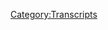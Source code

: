 {{Transcript
    | title         = [[764: Jordan Takes The Wheel 9]]
    | caption       = [https://knowledgefight.libsyn.com/764-jordan-takes-the-wheel-9 Listen to this episode on Libsyn]
    | episodeNumber = [[764: Jordan Takes The Wheel 9|764]]
    | length        = 01:21:35
}}

{{MessageBox
    | header     = Warning: Bot Generated Content
    | text       = This transcript was automatically generated by transcription software and likely contains many mistakes and misattributions. Please check the audio for definitive quotes, attribution, and context.
    | image      = N3yvass4myg91.webp
    | imagewidth = 50px
    | id         = warning
}}

{{TranscriptBlock
    | name      = Alex Jones
    | timestamp = 00:00:04.000
    | text      = Red Alert. Red alert. Red alert. Red alert. Not not not not not not not knowledge. Damn, Jordan. I am sweating knowledge parties.com It's time to pray. I have great respect for knowledge, knowledge. I'm sick of them posing as if they're the good guys Xiang Ji or the bad guy knowledge. Dan and Jordan knowledge fight need money Andy and Sandy you're stopping Andy and Ken handy in Kansas and the Kansas surely replace your old huge fan. I love your world. Knowledge by knowledge fight.com
}}

{{TranscriptBlock
    | name      = Jordan
    | timestamp = 00:00:59.000
    | text      = Hey, everybody, welcome back to fight knowledge. I'm Jordan. I'm Dan. This is a podcast where we worship at the altar of Selena and do anything but talk about Alex Jones.
}}

{{TranscriptBlock
    | name      = Dan
    | timestamp = 00:01:09.000
    | text      = That's correct. Jordan. Jordan. Dad, I had a question.
}}

{{TranscriptBlock
    | name      = Jordan
    | timestamp = 00:01:14.000
    | text      = What's that look? By brightspot today, as he as you know, of going back through all the albums that I may have missed from 2020 to Sure. I love me a year endless. You know, I'm not I'm not
}}

{{TranscriptBlock
    | name      = Dan
    | timestamp = 00:01:25.000
    | text      = looking at Obama's get some inspiration from my his annual list of bangers No
}}

{{TranscriptBlock
    | name      = Jordan
    | timestamp = 00:01:31.000
    | text      = I did not. I did not know. But black thought and Danger Mouse put out an album. That is very, very good. And not least of which, you know, black thought is absolutely spectacular. Sure. Sure. It's produced in such a way that it has that old kind of grittier feel, you know, that like those early mixtape days, you know, back in the late 80s Sure,
}}

{{TranscriptBlock
    | name      = Dan
    | timestamp = 00:01:53.000
    | text      = sure. Some of those early roots. Like, things off Rhinology
}}

{{TranscriptBlock
    | name      = Jordan
    | timestamp = 00:02:01.000
    | text      = let's see 2.0 Yeah, back where it all started. I think that would be a Illa Delve. HalfLife. Yeah. Say Well, man,
}}

{{TranscriptBlock
    | name      = Dan
    | timestamp = 00:02:10.000
    | text      = yeah, there's a bit more. Back when Malik be you?
}}

{{TranscriptBlock
    | name      = Jordan
    | timestamp = 00:02:15.000
    | text      = Yeah. Wow. All right. Leonard Dubs, yeah. How about you? What's your price, but Well,
}}

{{TranscriptBlock
    | name      = Dan
    | timestamp = 00:02:21.000
    | text      = I'm sorry. I completely derailed you. Did you have like some albums that you were like, just the route?
}}

{{TranscriptBlock
    | name      = Jordan
    | timestamp = 00:02:28.000
    | text      = That I was like, That's my bread spot this time? Yeah.
}}

{{TranscriptBlock
    | name      = Dan
    | timestamp = 00:02:32.000
    | text      = Are you gonna be for like the month of January? No. This album.
}}

{{TranscriptBlock
    | name      = Jordan
    | timestamp = 00:02:37.000
    | text      = I haven't missed many that I wanted to listen to, you know, that kind of thing. And then I've listened to a lot that I read. Not for me. Sure. Not for me. I'm an old man now. I'm grumpy. All right, well, the pop music that reflects grumpiness.
}}

{{TranscriptBlock
    | name      = Dan
    | timestamp = 00:02:50.000
    | text      = See, but that this is interesting. I am the king of the grumps. True. True. And I kind of like Right? Absolutely, yes. But maybe it's a little bit of darkness. So I'll go ahead and throw this out for my blind spots. Okay, go into the music. I'll join you with that. Excellent. The group Sally Shapiro has a new album out. Never heard of italo disco. Okay, now, they're a duo of a singer and DJ guy. Okay. And there's there's a lot of like, kind of melancholy. Disco. Alright, stuff. And they they made two albums together and then they quit. They retired and then I didn't realize this, but they just recently put out a new album called sad city.
}}

{{TranscriptBlock
    | name      = Jordan
    | timestamp = 00:03:34.000
    | text      = Is it a little bit? Is it like Ladytron ish? Does it have that kind of
}}

{{TranscriptBlock
    | name      = Dan
    | timestamp = 00:03:37.000
    | text      = vibe? Do you know enough about Lady Toronto? Really? That's something that you've recommended to me a number of times in the past? I don't know. I don't I don't know how
}}

{{TranscriptBlock
    | name      = Jordan
    | timestamp = 00:03:46.000
    | text      = to. Which means that eventually, in the next couple of years, we will be right back where we are now with me saying Wait, does that sound a little bit like Ladytron? About a different? Probably. You'll be like you've told me to listen to one of
}}

{{TranscriptBlock
    | name      = Dan
    | timestamp = 00:04:00.000
    | text      = these days so we'll get around to it. I'm not good at taking recommendations. No. But yeah, I've enjoyed that said city wonderful album.
}}

{{TranscriptBlock
    | name      = Jordan
    | timestamp = 00:04:08.000
    | text      = I will definitely be listening to that. I love an italo disco.
}}

{{TranscriptBlock
    | name      = Dan
    | timestamp = 00:04:11.000
    | text      = You don't know anything about a toddler. I don't know anything about Italian What do you know about bass and over? I know a
}}

{{TranscriptBlock
    | name      = Jordan
    | timestamp = 00:04:17.000
    | text      = little bit too much about bossa nova. And then
}}

{{TranscriptBlock
    | name      = Unknown Speaker
    | timestamp = 00:04:24.000
    | text      = it annoys me
}}

{{TranscriptBlock
    | name      = Jordan
    | timestamp = 00:04:25.000
    | text      = because she passes up now when we're done. I can't do it. So frustrating. All right, Dan, we have an episode today. We Yes, we do. Okay, I have brought to you. I'm I'm gonna say this to you. Recently, things have been very racist. Wow, pretty much all the time. That is true. You know, like pretty much a nonstop drumbeat of somebody being racist on the daily Sure, right. Sure. And I'm tired of that. It's been going on a lot. So I thought let's try and have fun without racism. Okay, okay.
}}

{{TranscriptBlock
    | name      = Dan
    | timestamp = 00:04:58.000
    | text      = That seems an athame motors. It's so difficult it's time during the show, but I think it's an admirable goal.
}}

{{TranscriptBlock
    | name      = Jordan
    | timestamp = 00:05:06.000
    | text      = Right. Right. And I think I've come close, at least on this particular episode. It is a show called Dreamland. Ooh, by this guy named Whitley Strieber. Oh, I know him and everybody okay. All right. So I know the name. I don't know. I know he has like some alien ship going. Oh, he's totally got some alien shit going on. And Whitley stripers communion is this. Yeah, absolutely. Yeah, that's the one. And I'm sure I'm sure he's racist somewhere. I'm sure he's racist. He's anti semitic somewhere, but not on this particular episode.
}}

{{TranscriptBlock
    | name      = Dan
    | timestamp = 00:05:41.000
    | text      = Okay, well, that's good. That's a name that like goes way back. Yes. In terms of alien stuff. Oh, yeah. He's just one of the names that I remember even from like back in my days of like, reading the blogs and message boards of conspiracy stuff. Oh, yeah. He's he goes way back controversial figure in some ways.
}}

{{TranscriptBlock
    | name      = Jordan
    | timestamp = 00:06:01.000
    | text      = He's interested I'd never heard of him before. And then I looked at what's interesting about him is that he's a fairly successful science fiction and horror author. Right? In that, John, that's cool, right? And he is also a guy who writes about Bigfoot, you know, and how, like, we're gonna find him someday, you know, like, that kind of thing. So it's a little bit like if he if Isaac Asimov was like, I write great science fiction. And instead of the rise and fall of the Roman Empire, it's like the rise and fall of the far Blue Avians and that kind of thing, you know,
}}

{{TranscriptBlock
    | name      = Dan
    | timestamp = 00:06:33.000
    | text      = sure. Maybe it's maybe it's heavily veiled fiction. You know, like, maybe it's maybe you we're the fools for thinking that we should take what he's saying about Bigfoot. Seriously, it might just be more science fiction.
}}

{{TranscriptBlock
    | name      = Jordan
    | timestamp = 00:06:45.000
    | text      = Here's the thing. That's kind of what I'm talking about with his guest today. Interesting. I don't think he's doing that. But his guest might be okay. His guest might be a brilliant like immersive fiction author, someone
}}

{{TranscriptBlock
    | name      = Dan
    | timestamp = 00:06:59.000
    | text      = who should be an Improv Everywhere he's a little
}}

{{TranscriptBlock
    | name      = Jordan
    | timestamp = 00:07:02.000
    | text      = is a little something along those lines, and his name is Joshua kutchan
}}

{{TranscriptBlock
    | name      = Dan
    | timestamp = 00:07:06.000
    | text      = Joshi cache the cut cheek. I think before we jump into that, I think that Patton Oswald had a mention of Whitley Strieber and like one of his first album No shit, I think so. I think there was a there was a reference anyway, while that was where my brain?
}}

{{TranscriptBlock
    | name      = Jordan
    | timestamp = 00:07:21.000
    | text      = Yeah, you might be. Yeah. Which one was that? Dad? Nevermind.
}}

{{TranscriptBlock
    | name      = Dan
    | timestamp = 00:07:27.000
    | text      = might have even been in the No, not the Robert Evans. The Oh, man that bit.
}}

{{TranscriptBlock
    | name      = Jordan
    | timestamp = 00:07:35.000
    | text      = That was that was Comedians of Comedy.
}}

{{TranscriptBlock
    | name      = Dan
    | timestamp = 00:07:38.000
    | text      = But I think it was around that era. Yeah, it was or even maybe even before it
}}

{{TranscriptBlock
    | name      = Jordan
    | timestamp = 00:07:42.000
    | text      = was first. Yeah. His first album would have been like three years, three or four years before that
}}

{{TranscriptBlock
    | name      = Dan
    | timestamp = 00:07:46.000
    | text      = might have been the not the famous bowls.
}}

{{TranscriptBlock
    | name      = Jordan
    | timestamp = 00:07:50.000
    | text      = The famous bowls. Yeah, so he is interviewing Joshua kutchan, about his new book, the ecology of souls. And we're gonna get into that. But before we do, how about we say hello to some wanks? That sounds like a great idea. First D of teamStats. You are now a policy wonk.
}}

{{TranscriptBlock
    | name      = Alex Jones
    | timestamp = 00:08:13.000
    | text      = I'm a policy wonk. Oh,
}}

{{TranscriptBlock
    | name      = Jordan
    | timestamp = 00:08:16.000
    | text      = next, wonky donkey Honky Tonk. You are now a policy walk.
}}

{{TranscriptBlock
    | name      = Alex Jones
    | timestamp = 00:08:19.000
    | text      = I'm a policy wonk. Thank you very much that
}}

{{TranscriptBlock
    | name      = Jordan
    | timestamp = 00:08:21.000
    | text      = goes to any Morricone who is tired of hearing Alex use x to see of gold from Good, the Bad and the Ugly coming out of ad breaks. You are now
}}

{{TranscriptBlock
    | name      = Dan
    | timestamp = 00:08:34.000
    | text      = I'm sorry, I missed the time in there. All right. Mark and linen. Do you not know how to pronounce Ennio Morricone?
}}

{{TranscriptBlock
    | name      = Jordan
    | timestamp = 00:08:40.000
    | text      = Is that what? Okay? All right. Good. Okay, buddy. We're not going to do that. We're not going to do this with you. We're not going to do this with your handwriting. Marking linen. You are now a policy was Alinea. lymnaea Jesus Christ. Learn how to write
}}

{{TranscriptBlock
    | name      = Alex Jones
    | timestamp = 00:08:58.000
    | text      = policy walk.
}}

{{TranscriptBlock
    | name      = Jordan
    | timestamp = 00:09:02.000
    | text      = Dr. Jay in the Monday night meeting, you weren't our policy walk.
}}

{{TranscriptBlock
    | name      = Alex Jones
    | timestamp = 00:09:06.000
    | text      = I'm a policy.
}}

{{TranscriptBlock
    | name      = Jordan
    | timestamp = 00:09:09.000
    | text      = Are you sure that's not true. And the fan of Jordan, you are now a policy wonk.
}}

{{TranscriptBlock
    | name      = Alex Jones
    | timestamp = 00:09:13.000
    | text      = I'm a policy wonk.
}}

{{TranscriptBlock
    | name      = Dan
    | timestamp = 00:09:17.000
    | text      = Yeah, that was and the fan of Jordanne. Oh, okay.
}}

{{TranscriptBlock
    | name      = Jordan
    | timestamp = 00:09:22.000
    | text      = That doesn't make okay up. Oh, man.
}}

{{TranscriptBlock
    | name      = Dan
    | timestamp = 00:09:25.000
    | text      = Dan, fan Jordanne here. All right, number. Okay,
}}

{{TranscriptBlock
    | name      = Jordan
    | timestamp = 00:09:29.000
    | text      = nevermind. Dan. We also have a technocrat. So I'm so sorry. I've listened to your entire back catalogue twice. You are now a technocrat Ah.
}}

{{TranscriptBlock
    | name      = Alex Jones
    | timestamp = 00:09:41.000
    | text      = I'm a policy wonk. Donkey mother teller. You're brilliant. Someone Someone saw tonight sent me a bucket of poop daddy sharp. Jar Jar Binks has a Caribbean black action. He's a loser. Little little teeny baby. I don't want to hate black people. I renounced Jesus Christ. Yes.
}}

{{TranscriptBlock
    | name      = Jordan
    | timestamp = 00:10:02.000
    | text      = Thank you very much to all of you, Dan. So today we're talking about this interview on Dreamland.
}}

{{TranscriptBlock
    | name      = Dan
    | timestamp = 00:10:09.000
    | text      = So you said the ecology of soul ecology of souls Joshua
}}

{{TranscriptBlock
    | name      = Jordan
    | timestamp = 00:10:13.000
    | text      = kutchan
}}

{{TranscriptBlock
    | name      = Dan
    | timestamp = 00:10:14.000
    | text      = ecological I mean, I thought you said economy of souls at first I thought like, Oh, we're gonna get some like Soul banking. Oh,
}}

{{TranscriptBlock
    | name      = Jordan
    | timestamp = 00:10:21.000
    | text      = no, it's it's more of I mean, first off, I've read the book. It is roughly 300,000 words. And you know, you know, we I just had the plan to do this yesterday morning. Sure. And it is almost like a like an adventure adventure from like the 1400s coming back to the club and in Britain being like, gentleman there are people with faces in that chests out there. You know, it's
}}

{{TranscriptBlock
    | name      = Dan
    | timestamp = 00:10:50.000
    | text      = that I have got a vivid section of a soul Yes. 100%
}}

{{TranscriptBlock
    | name      = Jordan
    | timestamp = 00:10:53.000
    | text      = it is that it is like almost like and in this region. Fairies are known for their particular wings structure,
}}

{{TranscriptBlock
    | name      = Dan
    | timestamp = 00:11:01.000
    | text      = flora and fauna description leave. Okay. 100% and
}}

{{TranscriptBlock
    | name      = Jordan
    | timestamp = 00:11:05.000
    | text      = anthropology textbook. So of souls, and if it were real, you know, like if this person is so convinced that what he is saying is just more like documenting the kingdom, phyla of gin versus Genie versus you know, all of that stuff
}}

{{TranscriptBlock
    | name      = Dan
    | timestamp = 00:11:22.000
    | text      = as it as it relates to the sort of cataloguing and description of souls? Yes, we all know what the compound noun is of a soul, right? I mean, you know, there's like a Murder of Crows. Sure, there's, there's a blessed union of souls. No, I
}}

{{TranscriptBlock
    | name      = Jordan
    | timestamp = 00:11:35.000
    | text      = don't believe Wait, she likes
}}

{{TranscriptBlock
    | name      = Dan
    | timestamp = 00:11:36.000
    | text      = me for me.
}}

{{TranscriptBlock
    | name      = Jordan
    | timestamp = 00:11:41.000
    | text      = Oh my god. No, is that the name of that song? Oh, yeah,
}}

{{TranscriptBlock
    | name      = Dan
    | timestamp = 00:11:45.000
    | text      = that was the band. Oh, yeah. That day that song was called Hey, Leonardo.
}}

{{TranscriptBlock
    | name      = Jordan
    | timestamp = 00:11:49.000
    | text      = Wait, yeah, that was the name of the band. I thought that was a one hit wonder by like, Bush No, I think it was bush here No, you know what I mean one of the Yeah one of those 90 some 41 or something like that No, no, no van different
}}

{{TranscriptBlock
    | name      = Dan
    | timestamp = 00:12:03.000
    | text      = cattle whatever. They were Pop Pop. Okay, when Bush was more like just on the end tip of grunt Right. Right. But like Jars of Clay version Jars of Clay was rain rain on my face right Grace or The flood?
}}

{{TranscriptBlock
    | name      = Jordan
    | timestamp = 00:12:18.000
    | text      = What's the what's the Stacy's mom one that was fountains of Wayne fountains of Wayne and that was later they're all in my head. They're all the same. Bless the
}}

{{TranscriptBlock
    | name      = Dan
    | timestamp = 00:12:27.000
    | text      = union of souls had the Hey Leonardo she likes me for me. So okay. And then also I believe that love is the answer. I believe love found a way.
}}

{{TranscriptBlock
    | name      = Jordan
    | timestamp = 00:12:37.000
    | text      = It's terrible. That's awful. Yeah, you're well, you're not selling me on it
}}

{{TranscriptBlock
    | name      = Dan
    | timestamp = 00:12:41.000
    | text      = a Leonardo is pretty good. Anyway, that's out of souls. And if this guy doesn't agree,
}}

{{TranscriptBlock
    | name      = Jordan
    | timestamp = 00:12:46.000
    | text      = gotcha. Don't think he goes into the compound down. But there are a few threads throughout this interview that are happening at the same time and yet entirely unrelated. First, before we get into too much, how about an out of context strap? How about it? It felt like a woman to me. Okay.
}}

{{TranscriptBlock
    | name      = Dan
    | timestamp = 00:13:08.000
    | text      = I assume he's talking souls.
}}

{{TranscriptBlock
    | name      = Jordan
    | timestamp = 00:13:10.000
    | text      = It's, it is a he is a person who that was pulled from a commercial, which is him under hypnosis, explaining how he was having a sexual encounter with an alien, or a ghost or something along those lines. All right. i It's just for me. It's just so funny. When he goes, I thought it was a woman do this thing is
}}

{{TranscriptBlock
    | name      = Dan
    | timestamp = 00:13:34.000
    | text      = there was a little bit dramatic. That's my favorite. Yeah,
}}

{{TranscriptBlock
    | name      = Jordan
    | timestamp = 00:13:37.000
    | text      = absolutely. So today we're talking about Joshua kutchan. A ecology of souls. And I think Stryver introduces him best go ahead and play that.
}}

{{TranscriptBlock
    | name      = Whitley Strieber
    | timestamp = 00:13:47.000
    | text      = He's written an amazing new book called ecology of souls. He's the author of seven critically acclaimed books Trojan feast the food and drink offerings of aliens, fairies and Sasquatch, which we have talked about the brimstone deceit, an in depth examination of supernatural sense, otherworldly odors and monstrous mesmas. Okay. Thieves in the night says history of supernatural child abductions, and where the footprints and high strangeness and the Bigfoot phenomenon. All of them very cool. All of them loved by you. I mean, we didn't talk about all of them, but the ones we talked about, were loved by you. You loved them and by cool
}}

{{TranscriptBlock
    | name      = Jordan
    | timestamp = 00:14:40.000
    | text      = people one loved him. Yeah, people
}}

{{TranscriptBlock
    | name      = Dan
    | timestamp = 00:14:43.000
    | text      = loved but they didn't talk about all
}}

{{TranscriptBlock
    | name      = Jordan
    | timestamp = 00:14:47.000
    | text      = people loved him. And I don't know what it is about that one title that it just miles me as was okay.
}}

{{TranscriptBlock
    | name      = Dan
    | timestamp = 00:14:54.000
    | text      = He was he was pretty excited. I also was pretty excited. Yeah, of all of those books. The The only one I want to read is the one about weird smell. Yeah, absolutely.
}}

{{TranscriptBlock
    | name      = Jordan
    | timestamp = 00:15:04.000
    | text      = What are you talking about? How does it How does otherworldly smells show up? I don't know that book I could not find
}}

{{TranscriptBlock
    | name      = Dan
    | timestamp = 00:15:11.000
    | text      = I think all lives might be otherworldly is a smell because I love the smell of them. Like you open a jar of olives. I hate olives. Sure. That's other words, which
}}

{{TranscriptBlock
    | name      = Jordan
    | timestamp = 00:15:22.000
    | text      = you think there's some sort of like, Mandela effect for you, wherein somebody gave you the smell of olives in another universe? Maybe it's maybe not
}}

{{TranscriptBlock
    | name      = Dan
    | timestamp = 00:15:31.000
    | text      = necessarily a Mandela effect, but there's some witchcraft involved. It's otherworldly, there's, there's a rift. Yeah, you know,
}}

{{TranscriptBlock
    | name      = Jordan
    | timestamp = 00:15:39.000
    | text      = yeah, that sounds fair. Any other smells you might think are otherworldly.
}}

{{TranscriptBlock
    | name      = Dan
    | timestamp = 00:15:43.000
    | text      = Ah, that's, that's a great question. Maybe like, fresh cut grass. But that's transcended. That's, that's, that's the different, that's a different thing.
}}

{{TranscriptBlock
    | name      = Jordan
    | timestamp = 00:15:51.000
    | text      = Sure. Yeah.
}}

{{TranscriptBlock
    | name      = Dan
    | timestamp = 00:15:54.000
    | text      = What about you? Smells,
}}

{{TranscriptBlock
    | name      = Jordan
    | timestamp = 00:15:57.000
    | text      = the first thing that comes to mind, but that's just because I'm a doctor who fed is Petric hor, which is the smell of dirt after rain or something along those lines, but it's very very important to Doctor
}}

{{TranscriptBlock
    | name      = Dan
    | timestamp = 00:16:07.000
    | text      = Who Feds close to fresh cut grass. Both are lawn adjacent pretty much. Absolutely. Turns out we just want lawns.
}}

{{TranscriptBlock
    | name      = Jordan
    | timestamp = 00:16:17.000
    | text      = Chicago to
}}

{{TranscriptBlock
    | name      = Dan
    | timestamp = 00:16:19.000
    | text      = live in about the smells of a house. There's
}}

{{TranscriptBlock
    | name      = Jordan
    | timestamp = 00:16:21.000
    | text      = so much goddamn car. Great.
}}

{{TranscriptBlock
    | name      = Dan
    | timestamp = 00:16:23.000
    | text      = I think I mean, it's impressive. Anybody who's written more than one book of nonsense? Yeah, yeah. It's always gonna, I'll tip my hat to that I
}}

{{TranscriptBlock
    | name      = Jordan
    | timestamp = 00:16:30.000
    | text      = am going to tell you this. This man is an impressive writer in in some ways, he is an impressive writer to the point where if he were writing in the you if we existed in the universe, where what he's writing makes sense. He would be like the pop historian. Yeah, he's like Barbara Tuchman of imaginary bullshit. You know, you
}}

{{TranscriptBlock
    | name      = Dan
    | timestamp = 00:16:54.000
    | text      = know what, now that I'm thinking about it. I also want to hear about the food offerings of the fairies and wizards and Sasquatch is like, I want to read that too.
}}

{{TranscriptBlock
    | name      = Jordan
    | timestamp = 00:17:01.000
    | text      = Yeah. Honestly, their book I read is
}}

{{TranscriptBlock
    | name      = Dan
    | timestamp = 00:17:05.000
    | text      = fairly interesting. I mean, it's got to be like, what, what the food offerings would be stuff like ambrosia
}}

{{TranscriptBlock
    | name      = Jordan
    | timestamp = 00:17:12.000
    | text      = you know, he's, he's a classics guy. So everything that he does, and the reason that when
}}

{{TranscriptBlock
    | name      = Dan
    | timestamp = 00:17:17.000
    | text      = you say classics, you don't mean like in terms of the academia, like Greek and Roman history. Okay, yeah, he's a legit classics guy. And that intersects with fairies and they want to
}}

{{TranscriptBlock
    | name      = Jordan
    | timestamp = 00:17:28.000
    | text      = so and he's not talking about fairies as just like what we you know, like the Dickensian fairies or whatever it is you want to go on there. He's talking more like everything from human history that might resemble a fairy falls under the classification fairy. Sure. Therefore, you can go from region to region, almost anthropologically saying in this area, fairies are fed berries on the toe. Very, very berries. Yeah. Merry berries, fairy berries is one of my favorite British cooking shows. So he's kind of got that. And that's why people love him in this world is because everything he writes is exhaustively ridiculously referenced, his bibliography for the ecology of souls, runs 160 some odd pages too much, too much. And it's all pretend. Bullshit. What he references is anywhere from like, a scientific paper from the 1800s to a poem to fucking cave paintings just being like sea cave paintings proved it.
}}

{{TranscriptBlock
    | name      = Dan
    | timestamp = 00:18:33.000
    | text      = I bet it's also like three of those pages, there's a bid?
}}

{{TranscriptBlock
    | name      = Jordan
    | timestamp = 00:18:36.000
    | text      = No, no, man, I'm telling you. It's exhaustive. It's crazy. I'm exhausted. So Stryver starts out the way anybody any good interviewer would, let's get some background information. This is the start of one of our threads, which is stripers interview style.
}}

{{TranscriptBlock
    | name      = Whitley Strieber
    | timestamp = 00:18:52.000
    | text      = Okay. Joshua has been it. All right. Where do you actually come from Mo, your, your, your curriculum vitae on your website, which is Joshua kutchan.com, by the way, doesn't really tell us much about you. It tells about what you've done. But tell us more about who you are. You're a magician, among other things.
}}

{{TranscriptBlock
    | name      = Joshua Cutchin
    | timestamp = 00:19:21.000
    | text      = Well, I suppose that the simplest thing right away is to see that I'm sitting here in Georgia wearing a Wisconsin sweatshirt and I'm from North Carolina. So that gives me sort of a
}}

{{TranscriptBlock
    | name      = Whitley Strieber
    | timestamp = 00:19:30.000
    | text      = simple we now we understand exactly where you're coming from.
}}

{{TranscriptBlock
    | name      = Dan
    | timestamp = 00:19:35.000
    | text      = That's fun. Yeah. You just said some nonsense.
}}

{{TranscriptBlock
    | name      = Jordan
    | timestamp = 00:19:39.000
    | text      = He's a very funny about it. Yeah.
}}

{{TranscriptBlock
    | name      = Dan
    | timestamp = 00:19:43.000
    | text      = So you've lived in places. Yes. But to be fair, like Whateley did say like, where are you from total. So that is not as much of a non sequitur answer but it doesn't really tell us much about this person other than his mood.
}}

{{TranscriptBlock
    | name      = Jordan
    | timestamp = 00:19:57.000
    | text      = I guess what he's trying to say is like I'm a little from me. anywhere in the south, I suppose. But again, that's that's not really answering the question.
}}

{{TranscriptBlock
    | name      = Dan
    | timestamp = 00:20:04.000
    | text      = It is Wisconsin and yeah, so Oh man, whatever I'm having a day North Dakota. North Carolina. I
}}

{{TranscriptBlock
    | name      = Jordan
    | timestamp = 00:20:11.000
    | text      = know he said North Carolina okay. Yeah, he's because he's Georgia, Wisconsin, North Carolina.
}}

{{TranscriptBlock
    | name      = Dan
    | timestamp = 00:20:16.000
    | text      = That's what it was. You know what, though? That's debatably. The South Wisconsin, North Carolina, South Carolina, for sure. Sure. North Carolina. Debatable. Wisconsin. Definitely. Definitely not.
}}

{{TranscriptBlock
    | name      = Jordan
    | timestamp = 00:20:28.000
    | text      = So, yeah, I he's not getting too much information. To give you an idea of what Joshua looks like. You know, his he's, he's a pretty large dude. He's six foot three. He's hefty man. Pretty bold, with a neck beard. Like no mustache, just all around the neck.
}}

{{TranscriptBlock
    | name      = Dan
    | timestamp = 00:20:51.000
    | text      = That's not far off from a look that I might have been pulling at some points in high school. I did shave my head periodically. And I had an Amish beard. Yeah. You know, I had the trying to connect with my Mennonite roots. It's not a good, it's not a good look when you're doing it intentionally. But if you're, you know, an older person,
}}

{{TranscriptBlock
    | name      = Jordan
    | timestamp = 00:21:11.000
    | text      = we're not it's not a problem. But it doesn't it's not to not attract not for a 15 year old. No, no, no, no, no. And so we'll continue on. He'll tell us a little bit more. Yes, sir.
}}

{{TranscriptBlock
    | name      = Joshua Cutchin
    | timestamp = 00:21:23.000
    | text      = So I was I was raised in North Carolina. 20 minutes north of Charlotte. And I went to undergraduate at the University of Wisconsin. For music performance. I came down to the University of Georgia, where I got a master's in music literature and a master's in journalism. And you know, big cities have a certain gravity and they sort of pull you in over time. So I'm getting closer and closer to Atlanta. I might have to achieve escape velocity at some point, but right now I'm in the Marietta area.
}}

{{TranscriptBlock
    | name      = Whitley Strieber
    | timestamp = 00:21:51.000
    | text      = Okay, well, that didn't tell us much either.
}}

{{TranscriptBlock
    | name      = Dan
    | timestamp = 00:21:54.000
    | text      = Sure. I relate to this. I Whitley's charming. He's
}}

{{TranscriptBlock
    | name      = Jordan
    | timestamp = 00:22:03.000
    | text      = he's got he's got a certain style. As long as I mean again, I try not to look into either these guys too much beyond this episode is kind of
}}

{{TranscriptBlock
    | name      = Dan
    | timestamp = 00:22:11.000
    | text      = gaslighting though, because he did ask him where he's from. And he's talking about geographical stuff. Yeah. Which is in response to the question. It's just like, I don't know maybe I'm not charm.
}}

{{TranscriptBlock
    | name      = Jordan
    | timestamp = 00:22:22.000
    | text      = Here's here's what I'm thinking. As far as this goes, I think what Whitley is looking for is more of a supernatural answer.
}}

{{TranscriptBlock
    | name      = Dan
    | timestamp = 00:22:31.000
    | text      = I think I think it's more based on just what we've heard so far shadows or anything about this. It feels more like the where you from is like it should be it's like where are you from emotionally? Where are you from? Like, what's the you know, your lineage totally through this bullshit as opposed to like geographical locations you stopped at and how you're afraid you might end up in Atlanta? Yeah. There's worse fates that ending up in Atlanta.
}}

{{TranscriptBlock
    | name      = Jordan
    | timestamp = 00:22:56.000
    | text      = I mean, I don't know why Barry yet is better than Atlanta.
}}

{{TranscriptBlock
    | name      = Dan
    | timestamp = 00:22:59.000
    | text      = It's got a certain charts.
}}

{{TranscriptBlock
    | name      = Jordan
    | timestamp = 00:23:00.000
    | text      = I'm not saying it doesn't. I'm just saying.
}}

{{TranscriptBlock
    | name      = Dan
    | timestamp = 00:23:03.000
    | text      = I've never been I'm just talking about my ass right.
}}

{{TranscriptBlock
    | name      = Jordan
    | timestamp = 00:23:05.000
    | text      = Well, that's fair. So what what caught my ear is he is a musician who has a master's in music literature. So I wanted to see what was going on, man, please that fuck tuber. Oh, okay. Oh, hell, it was not what I expected. Nope. You were not expecting that go ahead and play play
}}

{{TranscriptBlock
    | name      = Dan
    | timestamp = 00:23:24.000
    | text      = because this is on one of these types of shows. I was assuming like, he has a master's in Theramin
}}

{{TranscriptBlock
    | name      = Jordan
    | timestamp = 00:23:32.000
    | text      = like TPS for me?
}}

{{TranscriptBlock
    | name      = Dan
    | timestamp = 00:24:00.000
    | text      = Tuba solo why was he doing the Duke of Earl gotta had a Duke of Earl was very much to do Duke of Earl. Oh, yeah, that kind of progression.
}}

{{TranscriptBlock
    | name      = Jordan
    | timestamp = 00:24:13.000
    | text      = That was a I liked that one in particular, because one is the video on YouTube is just a close up of him and his tuba like right on his face. And then the tuba and then attached to the tuba is a cupholder with a full beard. Hell yeah. Which is like Hell yeah, man. To the whole performance is there, everybody in the band gets their own solo. And that's why I played that audio just a little bit beforehand, because when it comes to his solo, he went into the audio on the video, cut it out and edit it. So he would be and I respect that. I like that. That's his solo. And this might
}}

{{TranscriptBlock
    | name      = Dan
    | timestamp = 00:24:47.000
    | text      = also answer the question of the No moustache, mouthpiece. chafing can be difficult on a tuba, you know, you're not wrong.
}}

{{TranscriptBlock
    | name      = Jordan
    | timestamp = 00:24:55.000
    | text      = I mean, I had not considered that.
}}

{{TranscriptBlock
    | name      = Dan
    | timestamp = 00:24:56.000
    | text      = I mean, I played a French horn and I remember there Seeing some difficulties with
}}

{{TranscriptBlock
    | name      = Jordan
    | timestamp = 00:25:02.000
    | text      = no, I had not considered that. Yeah, that's a good point. Yeah, yeah. Anyways, this dude's a marching band nerd if I ever heard one
}}

{{TranscriptBlock
    | name      = Dan
    | timestamp = 00:25:09.000
    | text      = does he seem like it's tough to play the tuba and not be? Exactly.
}}

{{TranscriptBlock
    | name      = Jordan
    | timestamp = 00:25:13.000
    | text      = That is why again, I feel like I'm fairly confident we're not in racist territory here. I don't know why, but I feel like you can't be a racist tuba player. You just can't be. You can't be in a band playing the tuba and be a racist at
}}

{{TranscriptBlock
    | name      = Dan
    | timestamp = 00:25:26.000
    | text      = the same I legitimately have no counter examples. Strongly disagree with you. I think it wouldn't be too hard to find a stupid
}}

{{TranscriptBlock
    | name      = Jordan
    | timestamp = 00:25:34.000
    | text      = player. I listen. I get it. The Klan has tuba players too. That's fair. You're right. I don't think they're tuba players in the soul though. They can't play funk, too.
}}

{{TranscriptBlock
    | name      = Dan
    | timestamp = 00:25:42.000
    | text      = It's tough to play the tuba with a hood. mouthpiece is much more difficult than a Boston. Yeah,
}}

{{TranscriptBlock
    | name      = Jordan
    | timestamp = 00:25:48.000
    | text      = that's Wait, where's the bus? Okay, so anyways, striper is going to, he's going to continue his investigation here. And he's going to keep telling us a little bit more about his background, Joshua and where he comes from.
}}

{{TranscriptBlock
    | name      = Whitley Strieber
    | timestamp = 00:26:03.000
    | text      = What the heck are you doing writing things about? A new mythology of death and the paranormal, for example, I read I didn't hear anything in any of this. That tells me why you do what you do. And not only that, you're brilliant. I mean, these books are phenomenal.
}}

{{TranscriptBlock
    | name      = Dan
    | timestamp = 00:26:23.000
    | text      = Whitley's telecon himself here because he's clearly never been to Wisconsin. Everyone there is into the new ideology of death.
}}

{{TranscriptBlock
    | name      = Jordan
    | timestamp = 00:26:34.000
    | text      = Yep, yep. That is what the ecology of Souls is. It's
}}

{{TranscriptBlock
    | name      = Dan
    | timestamp = 00:26:37.000
    | text      = a new mythology of death. Interesting. Yeah. Yep. That's pretty heady.
}}

{{TranscriptBlock
    | name      = Jordan
    | timestamp = 00:26:42.000
    | text      = Now another reason why Stryver might think he is very, very brilliant is because striper is referenced a lot. Okay, yeah, he features in the bibliography quite a bit. Good.
}}

{{TranscriptBlock
    | name      = Dan
    | timestamp = 00:26:52.000
    | text      = Good way to go to good revenge a good way to get a good review
}}

{{TranscriptBlock
    | name      = Jordan
    | timestamp = 00:26:55.000
    | text      = of the book. Oh, man, I loved that book. Especially the part where I'm in it a bunch. Yeah. Yeah, so I think you hear why I love strivers interview style. Just just so just yeah, what the heck are you doing?
}}

{{TranscriptBlock
    | name      = Dan
    | timestamp = 00:27:11.000
    | text      = It has a feeling of being rude and less their friends. And that makes you assume that their friends when they may not know that. It is it's an interesting vibe. Maybe its status is just so high in the weirdo community that like he can pull whatever
}}

{{TranscriptBlock
    | name      = Jordan
    | timestamp = 00:27:25.000
    | text      = you want. I mean, it feels like that's what he does is he just says whatever he's thinking.
}}

{{TranscriptBlock
    | name      = Dan
    | timestamp = 00:27:31.000
    | text      = Also, he's got to be pretty old. Oh, he's very old. Yeah, cuz I thought he would be dead.
}}

{{TranscriptBlock
    | name      = Jordan
    | timestamp = 00:27:36.000
    | text      = Yeah, he's very, very old.
}}

{{TranscriptBlock
    | name      = Dan
    | timestamp = 00:27:38.000
    | text      = I thought maybe he died in the 90s quite frankly. Like an Art Bell type.
}}

{{TranscriptBlock
    | name      = Unknown Speaker
    | timestamp = 00:27:43.000
    | text      = Yeah, well
}}

{{TranscriptBlock
    | name      = Dan
    | timestamp = 00:27:43.000
    | text      = didn't die in the 90s though. Did he? I can't remember when that was yeah,
}}

{{TranscriptBlock
    | name      = Jordan
    | timestamp = 00:27:46.000
    | text      = maybe there but that's well I mean also that's why his his questions take a little bit longer to to get going once he he's it takes a little bit while takes a while for the ball start rolling down the hill. You sure? Sure. So yeah. What's going on in this book is it's a little bit like John Hodgman book. Do you remember? The people? Yeah, the facts about the Mole People or something like that? The the
}}

{{TranscriptBlock
    | name      = Dan
    | timestamp = 00:28:09.000
    | text      = hobo sign? Yes. Yeah. And all list of hobo names.
}}

{{TranscriptBlock
    | name      = Jordan
    | timestamp = 00:28:15.000
    | text      = Right? It's a little bit like that. But if John Hodgman was telling you confidently, this is a real book I am describing to you. So yeah. Keeps going on. Go ahead and play the next one. Well, that's very kind
}}

{{TranscriptBlock
    | name      = Joshua Cutchin
    | timestamp = 00:28:30.000
    | text      = of you, I guess. Oh, shy, but he knows it's true. That's very kind of you. I just kept on wanting to interject that I guess I read too many books by the Strieber guy and that sort of put me off on this path. Oh,
}}

{{TranscriptBlock
    | name      = Whitley Strieber
    | timestamp = 00:28:41.000
    | text      = boy. Yeah, I'm I'm a real thorn in the side of the of the ordinary world. I don't belong here. Well, I think you write about people who don't belong here and creatures who don't belong here to. Yeah, exactly. I'm not correct. Where are we in here? Let's, let's just jump in here. Okay. There's a lot of cool stuff in this book about ferry, folks, the ecology of souls. And we're going to talk about this huge idea, a new mythology of death in the paranormal over the course of the because that's the subtitle the book over the course of the interview. But let's talk first about the theories of the others. Because, you know, I mean, I've, I've had him around in my life, most of my life and a lot of my listeners have to a lot of people have.
}}

{{TranscriptBlock
    | name      = Jordan
    | timestamp = 00:29:41.000
    | text      = Yep, no.
}}

{{TranscriptBlock
    | name      = Dan
    | timestamp = 00:29:44.000
    | text      = I looked it up during that clip. Yeah, he's only 77. Really? Yeah, I thought he would be old boy. He wanted to be in his 90s
}}

{{TranscriptBlock
    | name      = Jordan
    | timestamp = 00:29:51.000
    | text      = he's, uh, yeah, I was expecting if you if you see him, if you look at him, it looks great for 77 Sure. Wait, wait, no, I mean, he looks great for I mean, he looks very bad for seven. I got that wrong. He looks very bad for 77. Right? It looks good. It looks good for 90. That's what I was trying to say. Yeah, I
}}

{{TranscriptBlock
    | name      = Dan
    | timestamp = 00:30:11.000
    | text      = it's weird. It's a strange thing where you have like these people slotted into various places in your brain. And like I was, I knew that name. And I was almost certain. Who's ancient? Yeah.
}}

{{TranscriptBlock
    | name      = Jordan
    | timestamp = 00:30:23.000
    | text      = Yeah, it is. It is like stuff that's old when you're young as you get older seems twice as old as it was, you know, like, if your dad read it, you know, even he was only 30 years older than you. You feel like it was 100 years,
}}

{{TranscriptBlock
    | name      = Dan
    | timestamp = 00:30:37.000
    | text      = the same time. I mean, Barbara Walters just passed, and she was in her 90s. She
}}

{{TranscriptBlock
    | name      = Jordan
    | timestamp = 00:30:41.000
    | text      = was 90 something. Yeah. And I think what we're describing is that we don't know how old each individual celebrity may or may not be. That's
}}

{{TranscriptBlock
    | name      = Dan
    | timestamp = 00:30:50.000
    | text      = true. I need to make flashcards. Yes, that's a good point.
}}

{{TranscriptBlock
    | name      = Jordan
    | timestamp = 00:30:53.000
    | text      = We need to we need to practice on this. We got to memorize all this stuff.
}}

{{TranscriptBlock
    | name      = Dan
    | timestamp = 00:30:56.000
    | text      = So the fairy folk are involved. Yeah,
}}

{{TranscriptBlock
    | name      = Jordan
    | timestamp = 00:30:59.000
    | text      = yep. Yep. He's talking about the fairies. I mean, I'll say yeah, he starts a chapter like this with this sentence. There are also physical fairy doubles. Whoa, whoa, whoa, whoa, whoa, here it is, though. That's something that you you can designate beginning of a chapter. That's the first sentence that's
}}

{{TranscriptBlock
    | name      = Dan
    | timestamp = 00:31:16.000
    | text      = a great first, no, no. Short. In the US and also in the first sentence of a chapter probably gauche not good. What is a physical? Is it like, okay, so I'm guessing that fairies are not physical beings, they're kind of ethereal, ghost, like creatures or something. And then there are also doubles, as they can take physical form. Yeah. Or do only some take physical form.
}}

{{TranscriptBlock
    | name      = Jordan
    | timestamp = 00:31:42.000
    | text      = I'm gonna I'm gonna cut you off. Okay. Too many questions, Bobby. No, no, no, there are also fairly doubles. The also refers to there are human doubles. Sure, there are space doubles. There are there's just doubles of everything.
}}

{{TranscriptBlock
    | name      = Dan
    | timestamp = 00:31:57.000
    | text      = Well, how else you're gonna play tennis?
}}

{{TranscriptBlock
    | name      = Jordan
    | timestamp = 00:31:59.000
    | text      = Exactly. So there's two things that exist side by side. Is that is what he tries to get through with his his main thesis.
}}

{{TranscriptBlock
    | name      = Dan
    | timestamp = 00:32:06.000
    | text      = Does that mean? Does that just mean twins?
}}

{{TranscriptBlock
    | name      = Jordan
    | timestamp = 00:32:09.000
    | text      = A little bit? Yeah. But like, you know, it's a little bit like parallel universe kind of stuff. You know, you got another one. Are you
}}

{{TranscriptBlock
    | name      = Dan
    | timestamp = 00:32:18.000
    | text      = in another universe that we can never access and not be? He's right here. Okay.
}}

{{TranscriptBlock
    | name      = Jordan
    | timestamp = 00:32:23.000
    | text      = But you can't see you. Ah, but if you're in that universe that he lives in, then you could.
}}

{{TranscriptBlock
    | name      = Dan
    | timestamp = 00:32:31.000
    | text      = Okay, yeah. Where are you from?
}}

{{TranscriptBlock
    | name      = Jordan
    | timestamp = 00:32:32.000
    | text      = Exactly. I'm wearing a t shirt from Wisconsin. Okay, so. So what Kuching is doing is trying to create a Grandfield theory of pretend, you know, he's trying to and what he does is he, he takes from everything. And I mean, everything he can, he pulls from, you know, Greek mythology. He pulls from the Christianity Abrahamic religion kind of thing. He pulls from Eastern philosophies, and he's trying to put all of this stuff together into one thing, right? That's not gonna work. It's tough to do. Yeah,
}}

{{TranscriptBlock
    | name      = Dan
    | timestamp = 00:33:07.000
    | text      = I can. I just know. This has been tried before. Well, doesn't work. He just anger.
}}

{{TranscriptBlock
    | name      = Jordan
    | timestamp = 00:33:16.000
    | text      = He's doing his best. Let Yeah, go ahead and keep going.
}}

{{TranscriptBlock
    | name      = Whitley Strieber
    | timestamp = 00:33:21.000
    | text      = Came apparent, honorable. I've got a masterpiece, frankly. I mean, it's, it's a, it's really something. Really, yes.
}}

{{TranscriptBlock
    | name      = Joshua Cutchin
    | timestamp = 00:33:29.000
    | text      = Thank you so much. It's sort of it's sort of evolved into a snapshot of how I think about these things, and how I sort of make them all fit together. Because I am in a lot of ways, what might be termed a pan paranormal list or something like that. I want to see how the fairy stuff fits in with the cryptid stuff. And I want to see how indies fit into the UFO experience. And you know, a lot of these observations have been made, you've got Eddie Bullard, who drew a lot of similarities between shamanic initiations in the UFO Contact experience, you've got Kenneth ring, obviously, who we work with quite a bit, drawing connections between near death experiences and the UFO Contact experience. But it just seems like every contact modality has the vestiges of the same shared attributes, regardless of where it is. So
}}

{{TranscriptBlock
    | name      = Dan
    | timestamp = 00:34:13.000
    | text      = I mean, makes a good point. I mean, in as much as like, if we're all going to do all this pretend stuff, or we're going to have all these ideas. They do have to exist in the same universe. Yeah. You know, like so. What is it? Is there something that supervenes upon ghosts and fairies and Squatch and all this? Is there some kind of a, like, unknown universe law or something that explains this kind of stuff? I mean, there would have to be right Yeah,
}}

{{TranscriptBlock
    | name      = Jordan
    | timestamp = 00:34:44.000
    | text      = right. He's he is, what's what's crazy about him big picture thinking, What's crazy about no and I read his book, what's crazy about him is that he's kind of got a good thought process, insofar as where he's trying to take this. So his his philosophy Is this something along the lines of? If any of these religions are true, right, then there's a chance that any of them are true. Sure. So either they're all true, or all possibly true, or none of them are. Because if a religion is possible, if magic is possible, then all bets are off. All magic is possible. You see, that's his thought process.
}}

{{TranscriptBlock
    | name      = Dan
    | timestamp = 00:35:25.000
    | text      = Right? It's see, it seems like if there is one magician, there's potentially tons Exactly. But at the same time, if there's one magician, it's possible, there's only one magician
}}

{{TranscriptBlock
    | name      = Jordan
    | timestamp = 00:35:38.000
    | text      = totally. But he's saying no, it's not. All right. That is that's his argument.
}}

{{TranscriptBlock
    | name      = Dan
    | timestamp = 00:35:45.000
    | text      = Well, I mean, it is it is an interesting line of thought. I don't foresee him coming to any good conclusions, necessarily. But I think it's, it's an interesting, interesting thought,
}}

{{TranscriptBlock
    | name      = Jordan
    | timestamp = 00:35:57.000
    | text      = well, what's it? What's the conclusion that he comes to is, you know, after he goes through all of his talking, whereas you are, I would look through all of this and see like, Okay, well, you see this thing, this isn't real. We've proved that that's not real. This thing we prove that's not real. We've proved all so much of this shit is real. So by your line of thought, I'm just gonna go ahead and say that none of its real. Right. And he goes, You can't prove it. It's all
}}

{{TranscriptBlock
    | name      = Dan
    | timestamp = 00:36:23.000
    | text      = real, is a little bit different. Yeah, that's a problem.
}}

{{TranscriptBlock
    | name      = Jordan
    | timestamp = 00:36:27.000
    | text      = It's a bit of a problem. That's where it goes. On the other hand, though, it's so well researched. It's so down to and let me try and give you an idea of some of the things that we'll do. He does a couple of academic tricks, which are fun. Well, he uses big words. I heard that that's one of the big ones. That's one of the big ones, of course, but he uses his references very deceptively. So I'll give you a man. Listen to this overwrought prose, typically red eyed from her continual crying. The benci appears as a woman with long hair and a green dress under a grey cloak, though others clad her in white, the color of bloodless corpse as and ghosts, or Greek spirits who appeared pallid because they were deprived of the sun. She loves brushing her hair, and it is considered very dangerous even today to pick up a straight comb you find laying on the ground in case it belongs to the fairy woman.
}}

{{TranscriptBlock
    | name      = Dan
    | timestamp = 00:37:22.000
    | text      = The Banshee fairy woman, guess who's crying all the time? Yes, man, maybe usually he's a friend.
}}

{{TranscriptBlock
    | name      = Jordan
    | timestamp = 00:37:28.000
    | text      = Okay, now, he's got three quotes in there. And three references for those quotes. Yeah, each one has their own reference. Now one of the references comes after or one of the citation citations comes after, clad in clad her in white, quote, quote, The Color of bloodless corpses and ghosts is a citation from that but it makes it look visually like he's citing that typically red eyed from her continual crying the Banshee appears line making it sound like he's backed up the most insane part of that she's always crying that she exists at all, and that she's always crying all of these things are crazy. Well, I referencing a different way of describing something as white.
}}

{{TranscriptBlock
    | name      = Dan
    | timestamp = 00:38:15.000
    | text      = Oh, wait, what is? The citation is like to a thesaurus?
}}

{{TranscriptBlock
    | name      = Jordan
    | timestamp = 00:38:18.000
    | text      = It's just the it's just the clad her in white part. That's no good. Yes, exactly.
}}

{{TranscriptBlock
    | name      = Dan
    | timestamp = 00:38:24.000
    | text      = I do I do think okay, so just from the perspective, I don't know, I feel like that that description of a banshee does does the Banshee dirty a little bit?
}}

{{TranscriptBlock
    | name      = Jordan
    | timestamp = 00:38:36.000
    | text      = Well, you saw there's four descriptions of a banshee in that one thing, you know, but they're all accurate. Sure, exactly. That's the problem. Again, if one of them's real, they're all real.
}}

{{TranscriptBlock
    | name      = Dan
    | timestamp = 00:38:47.000
    | text      = Sometimes red, sometimes white dressed sometimes gray, so I'm always crying Greek palette to brush
}}

{{TranscriptBlock
    | name      = Jordan
    | timestamp = 00:38:54.000
    | text      = up. Don't pick up a comb. No, all of these things are in one paragraph that has multiple citations to things that have nothing to do with proving that it's real
}}

{{TranscriptBlock
    | name      = Dan
    | timestamp = 00:39:04.000
    | text      = is the advice that like if you see a comb, don't touch it. Yes. Okay.
}}

{{TranscriptBlock
    | name      = Jordan
    | timestamp = 00:39:08.000
    | text      = It's good advice. Sure. The weird part is the to this day like hey, man, to this day, that's still real. Like we haven't aged out of this. No, not like not like an anthropologist being like, this belief still persists to this day.
}}

{{TranscriptBlock
    | name      = Dan
    | timestamp = 00:39:23.000
    | text      = I thought the Banshee was like yelled and it hurt you with noise? Well,
}}

{{TranscriptBlock
    | name      = Jordan
    | timestamp = 00:39:27.000
    | text      = that's one type of Banshee boy from this region. The benches are well known for their Bubba but they're silent.
}}

{{TranscriptBlock
    | name      = Dan
    | timestamp = 00:39:34.000
    | text      = Exactly, exactly the I thought that was like the defining characteristic that's the one thing people know about. And maybe that's because of the Marvel character Banshee.
}}

{{TranscriptBlock
    | name      = Jordan
    | timestamp = 00:39:44.000
    | text      = Yeah, that could be
}}

{{TranscriptBlock
    | name      = Dan
    | timestamp = 00:39:46.000
    | text      = I feel like Banshee is a fairly human like a banshee is kind of a expression. It's in the
}}

{{TranscriptBlock
    | name      = Jordan
    | timestamp = 00:39:51.000
    | text      = monsters manual Dungeons and Dragons style. Yeah, if Gygax put it in, in a monsters manual, it's pretty set in stone
}}

{{TranscriptBlock
    | name      = Dan
    | timestamp = 00:39:58.000
    | text      = what colored clothes Does the Banshee have in the Gygax manual? Because that's better food.
}}

{{TranscriptBlock
    | name      = Jordan
    | timestamp = 00:40:03.000
    | text      = Tattered All
}}

{{TranscriptBlock
    | name      = Dan
    | timestamp = 00:40:04.000
    | text      = right. Josh,
}}

{{TranscriptBlock
    | name      = Jordan
    | timestamp = 00:40:07.000
    | text      = I don't think the color is standardized but the Tatars are. Yeah, so now she crying? What did you do to her?
}}

{{TranscriptBlock
    | name      = Dan
    | timestamp = 00:40:18.000
    | text      = See? That's what I want to know. Wow,
}}

{{TranscriptBlock
    | name      = Jordan
    | timestamp = 00:40:19.000
    | text      = who that depends on one wrong,
}}

{{TranscriptBlock
    | name      = Dan
    | timestamp = 00:40:21.000
    | text      = Banshee.
}}

{{TranscriptBlock
    | name      = Jordan
    | timestamp = 00:40:22.000
    | text      = Well, I mean, everybody did. Yeah,
}}

{{TranscriptBlock
    | name      = Dan
    | timestamp = 00:40:24.000
    | text      = we all share the blame.
}}

{{TranscriptBlock
    | name      = Jordan
    | timestamp = 00:40:26.000
    | text      = So we get into twin tracks here. Okay. This is where kutchan and Strieber kind of start branching on separate pathways. All right, Kuching is going to start talking about his book. striper has striper has a story to tell. So I think you're gonna see these start to play out over this next couple of stretch.
}}

{{TranscriptBlock
    | name      = Joshua Cutchin
    | timestamp = 00:40:49.000
    | text      = The Afterlife isn't some sort of, you know, realm where time is held in stasis, and you just get to be amongst everyone who's passed on their ideas in older cosmologies, especially from like Egypt, or, you know, ancient, you know, Imperial China, that the afterlife was, again, a mirror version of this world where, you know, according to that you would have to get up and work and there might be technological process that happens on the other side of this failed just as there's technological process, the type of logical progress that happens on this side of that as well, you know, Egyptian farmers would have to get up and plow their fields and worship all the same gods and basically life just continue. So once you take that little tidbit of information, and you frame it within some speculation, and he follows you, which has been around for quite some time that this is literally afterlife technology. It starts to get really bizarre. That
}}

{{TranscriptBlock
    | name      = Dan
    | timestamp = 00:41:44.000
    | text      = sucks. Yep. He bums me out. Yeah. If the if there is like an afterlife that is eternal, and you still have to have a job. Yeah.
}}

{{TranscriptBlock
    | name      = Jordan
    | timestamp = 00:41:52.000
    | text      = The worst? The worst.
}}

{{TranscriptBlock
    | name      = Dan
    | timestamp = 00:41:55.000
    | text      = I mean, I like podcasting. I enjoy this. But I still want to do this for
}}

{{TranscriptBlock
    | name      = Jordan
    | timestamp = 00:41:58.000
    | text      = now. No, absolutely. I have no idea why anybody wants to eternity. That's the worst idea. To me.
}}

{{TranscriptBlock
    | name      = Dan
    | timestamp = 00:42:04.000
    | text      = It seems it seems tough. There's no end to it.
}}

{{TranscriptBlock
    | name      = Jordan
    | timestamp = 00:42:07.000
    | text      = Now, what that did though, is that got Stryver a little bit excited, because he started talking about technology from the other side from the afterlife. Okay,
}}

{{TranscriptBlock
    | name      = Dan
    | timestamp = 00:42:18.000
    | text      = like a like a rake, right or a sickle for the farmer?
}}

{{TranscriptBlock
    | name      = Jordan
    | timestamp = 00:42:22.000
    | text      = Well, a little bit different because Strieber is fairly convinced that his cochlear implant was brought over from the other side, it is technology from the deadlands. This makes sense. And he is going to start telling us a little bit about it. Okay. Okay, this one. Sounds good. This is gonna go this Well, we'll see what happens.
}}

{{TranscriptBlock
    | name      = Whitley Strieber
    | timestamp = 00:42:45.000
    | text      = Well, I think it must, because I was certainly convinced that, that that was exactly I mean, that's what he said. But the man said, but you know, something fascinating about that, man. And folks, those of you who don't know the story, I have a name real quick.
}}

{{TranscriptBlock
    | name      = Jordan
    | timestamp = 00:43:06.000
    | text      = This is a, this is a long clip, so you can cut in at any time this story. And listen, this story meanders. Well, sure.
}}

{{TranscriptBlock
    | name      = Dan
    | timestamp = 00:43:13.000
    | text      = But I mean, that makes it all the more important for me. Because I got to track these dumb thoughts and enjoy it also. Isn't, don't you have some experience of the world of cochlear Taipa implants and hearing aids
}}

{{TranscriptBlock
    | name      = Jordan
    | timestamp = 00:43:27.000
    | text      = and not from the damn, are you sure I'm positive? 100%? Sure. They have not been brought over from the other see,
}}

{{TranscriptBlock
    | name      = Dan
    | timestamp = 00:43:33.000
    | text      = but I mean, you were involved in that industry. This makes it sounds like a cover up on us.
}}

{{TranscriptBlock
    | name      = Jordan
    | timestamp = 00:43:37.000
    | text      = Well, I mean, actually, I was in the hearing aid part. I wasn't in the cochlear implant part. So I only know that hearing aids thoroughly Earthbound.
}}

{{TranscriptBlock
    | name      = Dan
    | timestamp = 00:43:45.000
    | text      = See you? Any grounds. Right. Yeah. All right. All of my expertise out the window,
}}

{{TranscriptBlock
    | name      = Whitley Strieber
    | timestamp = 00:43:52.000
    | text      = was that but there was a doctor who was keen to get an x rayed and he was on his way to asking me to get it removed. This is a second. I there was a removal attempt two years ago that failed, fortunately. But in any case, I wasn't gonna get it removed. But whoever was involved with it did not necessarily
}}

{{TranscriptBlock
    | name      = Dan
    | timestamp = 00:44:14.000
    | text      = real quick when he says is it like a tumor or something
}}

{{TranscriptBlock
    | name      = Jordan
    | timestamp = 00:44:17.000
    | text      = now just a cochlear implant? Oh, because he's a dead cochlea.
}}

{{TranscriptBlock
    | name      = Dan
    | timestamp = 00:44:21.000
    | text      = I didn't know what the it was in the okay. Yeah, it's his
}}

{{TranscriptBlock
    | name      = Jordan
    | timestamp = 00:44:25.000
    | text      = other side technology. Right. Yeah.
}}

{{TranscriptBlock
    | name      = Whitley Strieber
    | timestamp = 00:44:27.000
    | text      = They wanted to reinforce the importance of leaving it and let me put it that way. So a couple of nights before the CAT scan was set up. I had a visit from two men, one of whom I know. And I say I know him because I've seen him three or four times in my life. I've seen him when he was a boy. I've seen him. I had seen him. When I went I went out to the desert one night to spend just the time completely alone out in the desert. And then I've seen this additional time. And he proceeded to explain it all to me. And to explain the Constantine wrote of a story and everything then said that it basically had been its technology, as Joshua just said from the other side. But here's an interesting kicker. The man is identical to a man I know well in Watts, who has no idea, I'm gonna tell him. In fact, we're going to have lunch later later today. And I'm gonna tell him the story for the first time he's gonna love it. He also is I love this story, I'm sorry, to the single one of the strangest things that has ever happened in my life. And in his
}}

{{TranscriptBlock
    | name      = Jordan
    | timestamp = 00:45:52.000
    | text      = I had a say he doesn't know about about He's never heard this story, a visitor
}}

{{TranscriptBlock
    | name      = Whitley Strieber
    | timestamp = 00:45:55.000
    | text      = years and years ago, I don't have those. Now, fortunately, I'm not the type. I there was in the room room was filled with people. It was in a room in the cabin where it happened. And it's filled with people, one of whom I knew. And he was an intelligence officer whom I've known for a long time. And I filed that away. I didn't, not important yet. didn't think anything more, but I never told the soul the name, not my wife, not anyone. I've never spoken it. Fast forward 30 years,
}}

{{TranscriptBlock
    | name      = Dan
    | timestamp = 00:46:39.000
    | text      = you know, I will
}}

{{TranscriptBlock
    | name      = Whitley Strieber
    | timestamp = 00:46:42.000
    | text      = be talking about the normal human part of it. And he proceeds to tell me of his encounter experience which is total blackness. He doesn't remember anything about it, except it happened. And he was reading a detective novel, he was a boy when it happened. I met him when he was a boy too, or a version of him. And he came away from the experience. He said with only one thing. He had been remembered that he had been told underlying a name in a detective novel he was reading, and he was told that this person knew something that he had been told never to discuss with any body effort. The name in the detective novel was the name of the guy who witnessed that sexual encounter with a visitor.
}}

{{TranscriptBlock
    | name      = Jordan
    | timestamp = 00:47:44.000
    | text      = You're so ready to respond. You are not ready for the kicker. Well, you weren't ready.
}}

{{TranscriptBlock
    | name      = Dan
    | timestamp = 00:47:48.000
    | text      = I will say for about the last minute of that clip. People can't see this. But I was waving a pen in the air. Yeah, you really hit me. Now I don't know what's going on. Because here's what I was thinking. I was like, I get it. I get it. Yeah, cuz here's this guy is like he's he saw this guy as a kid. Right? Because he the other guy, the kid, right? Was having a visitation from aliens. And all he had was blackness. He doesn't know anything. And that was because the aliens were using him to visit Whitley. Right. I got it. You got it. Yes,
}}

{{TranscriptBlock
    | name      = Jordan
    | timestamp = 00:48:27.000
    | text      = you got it. You got the story.
}}

{{TranscriptBlock
    | name      = Dan
    | timestamp = 00:48:29.000
    | text      = But then the sexual encounter in the name in the in the detective book, I kind of lost track. Yo, the only name he underlined in the book that man her cute.
}}

{{TranscriptBlock
    | name      = Jordan
    | timestamp = 00:48:45.000
    | text      = That's the man who witnessed by sexual encounter with the other. Oh my God, why was someone
}}

{{TranscriptBlock
    | name      = Dan
    | timestamp = 00:48:51.000
    | text      = watching him fucking
}}

{{TranscriptBlock
    | name      = Jordan
    | timestamp = 00:48:55.000
    | text      = unknown. This is part of the story that he's told plenty of times he must have. But for me, I have joined the mystery.
}}

{{TranscriptBlock
    | name      = Dan
    | timestamp = 00:49:03.000
    | text      = So I'm trying to put together the whole the totality of this. Yeah. So he's been visited by this person three times in his life. Right. And this person looks identical to somebody that he knows in his real life who he's going to have lunch with. Correct. And this guy, it when he was a kid had visitation. Right. And it was all just darkness. Correct. And that was because his body was being used to visit Whitley. Fast forward 30 years. 30 years now this guy had underlined a name a detective book because it was the name of somebody who had watched Whitley funk.
}}

{{TranscriptBlock
    | name      = Jordan
    | timestamp = 00:49:42.000
    | text      = That is correct. That is the student they
}}

{{TranscriptBlock
    | name      = Dan
    | timestamp = 00:49:45.000
    | text      = talk about this.
}}

{{TranscriptBlock
    | name      = Jordan
    | timestamp = 00:49:47.000
    | text      = Let's let's hear coaches responses real quick.
}}

{{TranscriptBlock
    | name      = Dan
    | timestamp = 00:49:50.000
    | text      = Okay, yeah, it seems like quite a challenge. Yeah.
}}

{{TranscriptBlock
    | name      = Jordan
    | timestamp = 00:49:58.000
    | text      = Let me give you the full response. So that's okay. But that's the one that makes the most sense. Yeah, he's gonna say more words. But that's what that's this response. Fair enough.
}}

{{TranscriptBlock
    | name      = Joshua Cutchin
    | timestamp = 00:50:07.000
    | text      = It's like these little mystery boxes that get developed. And
}}

{{TranscriptBlock
    | name      = Whitley Strieber
    | timestamp = 00:50:13.000
    | text      = I'm just hoping you'll tell me a little bit about the relationship between the guy who I know it has absolutely no idea of any of the other meetings I've had with him or his doppelganger or whatever. What are the what is going on here? What are these two people? Well, it really relates to your book. It does
}}

{{TranscriptBlock
    | name      = Jordan
    | timestamp = 00:50:33.000
    | text      = not relate to his book whatsoever. But if his book is like this sort of Pan idea, right, then it does it everything relates exactly. That's the problem, right? You can hear me like, well, you know, there's stuff inside of stuff. And this isn't what I'm supposed to be here for. Screw you. We're talking about this guy.
}}

{{TranscriptBlock
    | name      = Dan
    | timestamp = 00:50:52.000
    | text      = Now. He's just like, does this guy who I know in the real world have blackmail on me from watching the bucket goes?
}}

{{TranscriptBlock
    | name      = Jordan
    | timestamp = 00:51:01.000
    | text      = This is what we are worried about
}}

{{TranscriptBlock
    | name      = Dan
    | timestamp = 00:51:03.000
    | text      = him having leverage
}}

{{TranscriptBlock
    | name      = Jordan
    | timestamp = 00:51:04.000
    | text      = is really concerned. Interesting. Yeah. And I mean, it is going to go on, he is focused. Again, this is another little clip. So stop whatever you want.
}}

{{TranscriptBlock
    | name      = Dan
    | timestamp = 00:51:16.000
    | text      = But I'm glad for it though, because I do need contact No.
}}

{{TranscriptBlock
    | name      = Joshua Cutchin
    | timestamp = 00:51:21.000
    | text      = often been tied to all manner of phenomena. And it seems like something like that might be what was going on in that scenario that you outlined, that's that a part of this individual, maybe even displaced from time for all I know, because I think that time plays some sort of component in a lot of these experiences. But the a part of this individual was able to sort of wander off on his own and obtain this other information that that he normally wouldn't have had access to.
}}

{{TranscriptBlock
    | name      = Whitley Strieber
    | timestamp = 00:51:48.000
    | text      = I don't know, when I first saw him, he was a boy. He was about 13. I encountered him at a baseball game. And he was sitting with a gentleman from the Department of Defense, whom I knew who interfaced with the tall blonde people of legend. And in, in, out in Boulder, Colorado, they're gone. Now they're not there anymore. And that's all shut down. But in those days, it was very active. And I was rather surprised to see him. And I assume his with three children. And I assumed these children were something special because he wouldn't have been with them otherwise. And it was quite clear. After a couple of moments at the baseball game, I was ended up seemingly randomly, ticketed sitting beside them. But there was nothing random about it. I'm sure. They could read my mind. They were good readers, the kids. And I so I figured whatever is going on here. I don't want to interface with him directly. Because there's all kinds of problems that I'm with the grays and blondes and I you cannot imagine. Believe me, it's a it's a path that you don't want to go down if you're if you're is it deeply enmeshed in this is I am so I didn't say anything to him. And they left after a little while. But boy, you talk here about fairy births. And
}}

{{TranscriptBlock
    | name      = Dan
    | timestamp = 00:53:32.000
    | text      = he has I don't want to call it a talent but but a pension for switching topics. That story didn't help. I'll be honest.
}}

{{TranscriptBlock
    | name      = Jordan
    | timestamp = 00:53:43.000
    | text      = I mean, from what I can take away from that story. Here's what's going on. All right. He went to a baseball game. And this guy was sitting next to him with his kids and his kids. The guy's kids were talking to him. And it sounded like they knew exactly what he was thinking or
}}

{{TranscriptBlock
    | name      = Dan
    | timestamp = 00:53:57.000
    | text      = they're good readers. Right, right there a grade level.
}}

{{TranscriptBlock
    | name      = Jordan
    | timestamp = 00:54:01.000
    | text      = Right? Right. But he wouldn't talk to their dad because their dad is allied with the tall blonde people.
}}

{{TranscriptBlock
    | name      = Dan
    | timestamp = 00:54:07.000
    | text      = Right? And he's with the gray. He's with the grays. You don't want to be caught Cedric, of course.
}}

{{TranscriptBlock
    | name      = Jordan
    | timestamp = 00:54:14.000
    | text      = You don't want to be caught in between those two. That's just uh, you know, but they're still there. They're not the big fight, you know, they can still be friendly enough to watch a baseball game and silence. What
}}

{{TranscriptBlock
    | name      = Dan
    | timestamp = 00:54:25.000
    | text      = is he? Because I, I assumed that this guy who is going to have lunch with and himself were of similar ages. Right? And so he would be a kid at that point, too. Right. Right. So why is he? Why does he know the DoD agent who's talking to the kid if he himself if Whateley himself as a kid,
}}

{{TranscriptBlock
    | name      = Jordan
    | timestamp = 00:54:46.000
    | text      = see you now that's a
}}

{{TranscriptBlock
    | name      = Dan
    | timestamp = 00:54:47.000
    | text      = problem that I'm having too. I don't know. But maybe he's an adult. Adjusting the story. Maybe he's a bit older than this lunch partner.
}}

{{TranscriptBlock
    | name      = Jordan
    | timestamp = 00:54:56.000
    | text      = I think he's, I think in this situation. He's an old man himself. look like this is like in the past couple of years or so, this story. So he's still in his mid 70s. And this friend is like 50s or so. Right? But then he shows up as a kid. Well, that's when he saw him in his dreams as a kid.
}}

{{TranscriptBlock
    | name      = Dan
    | timestamp = 00:55:15.000
    | text      = How does he know what he looked like as a kid?
}}

{{TranscriptBlock
    | name      = Jordan
    | timestamp = 00:55:16.000
    | text      = That's the thing. I don't know what you look like as a kid. He was about 13 Okay knows that he was about 13 And it seems like he was the kid. Yep.
}}

{{TranscriptBlock
    | name      = Dan
    | timestamp = 00:55:24.000
    | text      = A lot of holes. There are quite a lot of holes.
}}

{{TranscriptBlock
    | name      = Jordan
    | timestamp = 00:55:28.000
    | text      = This this is this next part is just funny. I just, I just love this part. Okay.
}}

{{TranscriptBlock
    | name      = Whitley Strieber
    | timestamp = 00:55:34.000
    | text      = Oh, another thing I wanted to ask you so badly is just driving me crazy. The ferries adverse advert they're adverse to iron. My cabin is an over one of the largest seams of iron on planet Earth. The iron mountains record storage facility is drilled into it about 20 miles north of the cabin. The whole place is magnetic.
}}

{{TranscriptBlock
    | name      = Joshua Cutchin
    | timestamp = 00:56:03.000
    | text      = Yeah, it's interesting because
}}

{{TranscriptBlock
    | name      = Dan
    | timestamp = 00:56:06.000
    | text      = I think that here's the only thing I think here what ferry and ferrum you know the Latin word for iron. Yep. That's kind of what I'm thinking is at play here. Yeah.
}}

{{TranscriptBlock
    | name      = Jordan
    | timestamp = 00:56:16.000
    | text      = What's what's funny to me is, that was not a question. No, I'm just telling him that he lives on a budget iron.
}}

{{TranscriptBlock
    | name      = Dan
    | timestamp = 00:56:23.000
    | text      = Well, he's opening up the question of what's the deal with fairies being adverse to iron?
}}

{{TranscriptBlock
    | name      = Jordan
    | timestamp = 00:56:30.000
    | text      = I mean, I don't know if he is. I think he's, I think he might be asking if fairies will still come to his place. If he lives on top of all this iron.
}}

{{TranscriptBlock
    | name      = Dan
    | timestamp = 00:56:38.000
    | text      = I would say not. Well, yeah. On the available information. From what I can tell. Steer clear of Iron Mountain. Yep. That must be it is just fair on though. Right? I mean, like, that's just what that's the whole that's the whole connection. That's our sound similar.
}}

{{TranscriptBlock
    | name      = Jordan
    | timestamp = 00:56:54.000
    | text      = You got it. Yep. That telephone. That's pretty much it. Yep. So something we know and love about Alex is his ability to go to ad breaks. Yeah. He was. He's amazing. Let's see how Whitley compares to that.
}}

{{TranscriptBlock
    | name      = Whitley Strieber
    | timestamp = 00:57:07.000
    | text      = Well, I feel like I was brought here to do a job and it never occurred to anyone involved that there's such a thing as a vacation. So here I am. I forgot the first break completely. You'll be delighted to know free dream Landers. So I might blast you more with a little banner saying to please subscribed, which you will not do. But that's okay. Here. Let's do a break. Now. here's the here's a break and probably be the only break in the show. Darn it. Okay, here we go. Free Greenlanders. Goodbye for a few minutes. Watch these things. And then we'll be back with Joshua Kochin. The ecology of souls and his website is Joshua kutchan.com.
}}

{{TranscriptBlock
    | name      = Dan
    | timestamp = 00:57:53.000
    | text      = I think he's depressed. Quit his drivers. Not doing well. Sounded sad, which you
}}

{{TranscriptBlock
    | name      = Jordan
    | timestamp = 00:58:03.000
    | text      = won't do?
}}

{{TranscriptBlock
    | name      = Dan
    | timestamp = 00:58:07.000
    | text      = Certainly not now. Absolutely. Not after that, thinking about it.
}}

{{TranscriptBlock
    | name      = Jordan
    | timestamp = 00:58:12.000
    | text      = I'll put the thing up to tell you to subscribe, but you're not fucking going to God dammit. I don't even care.
}}

{{TranscriptBlock
    | name      = Dan
    | timestamp = 00:58:19.000
    | text      = The weirdest thing is that I saw a child who was Whitley and he told me
}}

{{TranscriptBlock
    | name      = Jordan
    | timestamp = 00:58:24.000
    | text      = Oh, that was failure to Yeah, 30 years later. Yeah.
}}

{{TranscriptBlock
    | name      = Dan
    | timestamp = 00:58:27.000
    | text      = Now I'm watching him.
}}

{{TranscriptBlock
    | name      = Jordan
    | timestamp = 00:58:31.000
    | text      = That's the part that you just can't ever get past. That's the end of that story. Yeah. So this the break is just a commercial for his, you know, documentary about how he was under automatic writing hypnosis kind of thing. Sure. And he's telling the story of how he had sex with an alien, or whatever it is.
}}

{{TranscriptBlock
    | name      = Dan
    | timestamp = 00:58:50.000
    | text      = That seems really primary and it's just much bigger.
}}

{{TranscriptBlock
    | name      = Jordan
    | timestamp = 00:58:54.000
    | text      = What's great about it is it's just sleep paralysis. It's so obviously just sleep paralysis. They're even just going through like the symptoms, pressure, everything, everything about it is just sleep paralysis. And it's intercut with these lifetime style recreations. So there's plenty of like, like that just oh, so sound effects. Yeah. And then as we come back to break, I want you to hear this because this is bananas to me.
}}

{{TranscriptBlock
    | name      = Whitley Strieber
    | timestamp = 00:59:23.000
    | text      = Have you ever read communion? Or have you never read communion? It's out in a new addition. Very powerful, a subtly new cover. That reflects the fact that the visitors are now looking back at us because they truly are. You can get it from the unknown country.com store as a Kindle as a beautiful sumptuous paperback or as an unabridged audio Your book read by me. Now it's the first time in the whole life of communion that it has been read in full in audio format. And believe you me, I felt that reading. I put my life my memories into it. And I trust you can hear it in the voice. I sure felt it while I was reading. So get communion. Listen to it. Read it. Communion is of central importance to all of our lives. We're talking to Joshua cut,
}}

{{TranscriptBlock
    | name      = Dan
    | timestamp = 01:00:40.000
    | text      = live read. No, I think it was. I heard the audio change a tiny bit there. I don't think it was.
}}

{{TranscriptBlock
    | name      = Jordan
    | timestamp = 01:00:48.000
    | text      = I think it was.
}}

{{TranscriptBlock
    | name      = Dan
    | timestamp = 01:00:49.000
    | text      = I mean, it's possible, but I think there's a chance that that was pretty cool. I feel like it was a live rate if it was I pity Josh. He know that's uncomfortable isn't real creeping. So I'm looking this up here and communion came out in 1987. So for the year I was born, Hey, happy birthday. Holy
}}

{{TranscriptBlock
    | name      = Jordan
    | timestamp = 01:01:07.000
    | text      = shit.
}}

{{TranscriptBlock
    | name      = Dan
    | timestamp = 01:01:07.000
    | text      = So for however many years that is 30 something years? Right? There has been no demand for an audio book.
}}

{{TranscriptBlock
    | name      = Jordan
    | timestamp = 01:01:14.000
    | text      = 36 years? Not one time. Has it been read on audio? No. Like, hold on, you gotta get an audio book out that. We need this. Come on. We need this. Now. We
}}

{{TranscriptBlock
    | name      = Dan
    | timestamp = 01:01:26.000
    | text      = need a sumptuous audio book
}}

{{TranscriptBlock
    | name      = Jordan
    | timestamp = 01:01:28.000
    | text      = publisher wasn't like Hey, man. While we're at it, we're gonna reprint it how about you do an audiobook for 35 years or whatever? Yeah. Yeah, I
}}

{{TranscriptBlock
    | name      = Dan
    | timestamp = 01:01:37.000
    | text      = don't want it. I mean, look, I don't know he must have an audience or a fan base. But I think it's not a selling point that he read.
}}

{{TranscriptBlock
    | name      = Jordan
    | timestamp = 01:01:47.000
    | text      = I know. I agree. I
}}

{{TranscriptBlock
    | name      = Dan
    | timestamp = 01:01:49.000
    | text      = think anybody else read
}}

{{TranscriptBlock
    | name      = Jordan
    | timestamp = 01:01:50.000
    | text      = in that voice. That weird NPR Garrison Keillor, but Creepy
}}

{{TranscriptBlock
    | name      = Dan
    | timestamp = 01:01:55.000
    | text      = Voice. Yeah, there's a menace.
}}

{{TranscriptBlock
    | name      = Jordan
    | timestamp = 01:01:59.000
    | text      = If you've ever read it, or if you've never ever read it? Yeah, I'm gonna skip over the next little chunk because they start talking about drugs and DMT and they start talking about other worldly experiences. And then about
}}

{{TranscriptBlock
    | name      = Dan
    | timestamp = 01:02:13.000
    | text      = him and Whitley Strieber is like, Hey, have you ever listened to Rogan? No, no, here's
}}

{{TranscriptBlock
    | name      = Jordan
    | timestamp = 01:02:17.000
    | text      = the worst part. Then after like, 510 minutes of talking, both of them go, I've never done I've never done any hallucinogenics at all. No, what, what? Get the fuck out of here. That's not appropriate, not appropriate. So we're gonna skip over. Imagine it's like, you're gonna skip over that junk. And then we'll catch up after they pretend that drugs are are bad, or whatever.
}}

{{TranscriptBlock
    | name      = Whitley Strieber
    | timestamp = 01:02:41.000
    | text      = How was the symbolism?
}}

{{TranscriptBlock
    | name      = Joshua Cutchin
    | timestamp = 01:02:44.000
    | text      = Well, you know, you've got, you've got a lot of these different figures throughout a lot of different cultures that are called Cyclops. And if you're not familiar with that term, you are just through cultural osmosis. We think of you know, some of the celebrities would be like the Grim Reaper are the angel of death, or Anubis and Egypt or Hermes in Greece, Odin, and Stuart, Valka, Valkyries, and some Norse mythologies. But these are figures that lead you across that threshold, they take you and they guide you across that threshold depending upon the certain religious system, you might actually see them crop up in your lives during points of transition as well. Not only these figures, but also you see certain natural phenomena like the sun in the moon serving the psychopomp role of carrying souls to the afterlife. And you also see animals and the animals that you see almost embody almost always embody themes of companionship and or transportation and things like dogs, obviously leading you and guiding you and being a faithful companion horses which can take you places that birds which can travel to places that they can't on their own, but also anything that is weighing and including moths and you know it was very Coco Griff in certain mess of America account ID so think of anything we moths and butterflies as being psychopaths that actually carry the soul away on your wings. And
}}

{{TranscriptBlock
    | name      = Dan
    | timestamp = 01:04:05.000
    | text      = well, that's because models are creepy.
}}

{{TranscriptBlock
    | name      = Jordan
    | timestamp = 01:04:07.000
    | text      = I mean, there's one reason yeah, not like you're not
}}

{{TranscriptBlock
    | name      = Dan
    | timestamp = 01:04:11.000
    | text      = doing this with a butterfly or like a bee.
}}

{{TranscriptBlock
    | name      = Jordan
    | timestamp = 01:04:13.000
    | text      = Well, a butterfly is a psychopomp in Mesoamerican culture. What about a bee? Bee? I think bees are pretty chill, but they've got wings, so they might as well be mosquito. Anything that has wings. He literally said anything with wings. Sure. Put it all on the board. Okay,
}}

{{TranscriptBlock
    | name      = Dan
    | timestamp = 01:04:29.000
    | text      = that's pterodactyl. But here's here's his Psycho pomp pterodactyl.
}}

{{TranscriptBlock
    | name      = Jordan
    | timestamp = 01:04:33.000
    | text      = Here's his thesis. That's
}}

{{TranscriptBlock
    | name      = Dan
    | timestamp = 01:04:34.000
    | text      = my new alias.
}}

{{TranscriptBlock
    | name      = Jordan
    | timestamp = 01:04:35.000
    | text      = That's what he's doing. Whenever he stops doing the anthropology textbook. He gets into the the new mythology he's creating, which is essentially this. We're all scared of death. And these are all things that we've made up to help us get to die. All of it right? All of it. UFOs What do you think a UFO is? If not a fairy. If somebody was a 1500s they wouldn't know what UFO is they'd say it was a fairy. If somebody was in the 1000s they wouldn't say it was a fairy. They'd say it was a gin. If somebody was in the five hundreds they wouldn't say it's a gin they would say it's a mud, you know, so he's just tracing all this same shit back and back and back until you get to the very beginning and what it really is, those are all afraid of death. Oh, and yeah, the sun and MAVs and mods. The whole thing.
}}

{{TranscriptBlock
    | name      = Dan
    | timestamp = 01:05:22.000
    | text      = Let me try this on. Sure. Psycho pumpkin psycho circumstance. I don't know what that is love.
}}

{{TranscriptBlock
    | name      = Jordan
    | timestamp = 01:05:29.000
    | text      = Taco Bell. Very huge Taco Bell guy. Is that you're graduating? That's Oh, you graduate?
}}

{{TranscriptBlock
    | name      = Dan
    | timestamp = 01:05:39.000
    | text      = School? That's that's
}}

{{TranscriptBlock
    | name      = Jordan
    | timestamp = 01:05:41.000
    | text      = Canon in D. Oh, yeah. Pomp and circumstances. Marching? Oh, no, it's the marching band. But it's in my head. It's all graduation show. Okay. Yeah.
}}

{{TranscriptBlock
    | name      = Dan
    | timestamp = 01:05:49.000
    | text      = Because that was the one that was sampled by vitamin C. Yes, that's a graduation song.
}}

{{TranscriptBlock
    | name      = Jordan
    | timestamp = 01:05:55.000
    | text      = Well, actually, if you look into the history of Canada, do you find that it's a regular motif? Or both? So we got a reminder. 15 God, but yeah, so everything everything is about death, right? Or is it? I think it must be or maybe not, there's more, there's more.
}}

{{TranscriptBlock
    | name      = Joshua Cutchin
    | timestamp = 01:06:19.000
    | text      = But um, if you look at the psychopomp motif, a lot of the behaviors of what you know, popular you followed, you would call UFO occupants, seems to mirror a lot of the behavior the psychopaths have. And what's more, I mean, the UFO is, is a transportation metaphor, like that's primarily what it is. It's what everybody talks about who's interested in UFOs, where they are, where they come from, how do they go here, look at the way that they travel. It's all about transportation. And transportation metaphors are almost always metaphors of transition to the other world, or to the other side. Sure, the
}}

{{TranscriptBlock
    | name      = Dan
    | timestamp = 01:06:49.000
    | text      = River Styx? See,
}}

{{TranscriptBlock
    | name      = Jordan
    | timestamp = 01:06:50.000
    | text      = that's the whole thing. All right. Now, is there is it actually about technology from the future? Well, or from the other side?
}}

{{TranscriptBlock
    | name      = Dan
    | timestamp = 01:06:59.000
    | text      = Well, being there's technological elements to it, the spacecraft, sure, or the boat on the
}}

{{TranscriptBlock
    | name      = Jordan
    | timestamp = 01:07:05.000
    | text      = sticks, right. strivers air is correct, which is a transitionary. From hearing to not hearing Sure.
}}

{{TranscriptBlock
    | name      = Whitley Strieber
    | timestamp = 01:07:13.000
    | text      = argument can be made. You know, we know at least I know, and that the other side does have technology because I'm wearing some of it. So therefore, why wouldn't UFOs be technology from another world? Now they got that gets?
}}

{{TranscriptBlock
    | name      = Dan
    | timestamp = 01:07:34.000
    | text      = The fact that that is a house built on sand? is supporting any of those premises? No, just just because we've established that my earpiece is from the dead land. Therefore, there's technology from the dead land over here. So why not? UFO? Exactly.
}}

{{TranscriptBlock
    | name      = Jordan
    | timestamp = 01:07:55.000
    | text      = Here's the thing. Here's the thing about this. And this is why I feel like this is our most non racist. Interview or whatever today seems silly kind of exactly. Because there are no metaphors for like the other is the Jew in this situation. The other is the other. It's just it's real. It's the literal other Why are you even talking about juice? Or it's
}}

{{TranscriptBlock
    | name      = Dan
    | timestamp = 01:08:21.000
    | text      = just it's there? Yeah,
}}

{{TranscriptBlock
    | name      = Jordan
    | timestamp = 01:08:22.000
    | text      = there's no, there's no mistaking it for something
}}

{{TranscriptBlock
    | name      = Dan
    | timestamp = 01:08:25.000
    | text      = else. You're gonna listen to three more episodes of this and you take it all back.
}}

{{TranscriptBlock
    | name      = Jordan
    | timestamp = 01:08:29.000
    | text      = Never gonna listen to three more episodes. That's the point. This is pure.
}}

{{TranscriptBlock
    | name      = Dan
    | timestamp = 01:08:33.000
    | text      = And I think there's gonna be quite a demand for you to listen to way more of this how now this is Project Camelot.
}}

{{TranscriptBlock
    | name      = Jordan
    | timestamp = 01:08:40.000
    | text      = We'll see. So anyways, at the end of that, he said it can you guess what the fact is? That he at the end of it? He goes, Well, the fact is, can you guess what it is? I'll tell you if you think it's one fact
}}

{{TranscriptBlock
    | name      = Dan
    | timestamp = 01:08:53.000
    | text      = you are wrong. I was gonna say something along the lines of like, you don't need birth control. When you look
}}

{{TranscriptBlock
    | name      = Jordan
    | timestamp = 01:09:01.000
    | text      = like that. I don't know the effect.
}}

{{TranscriptBlock
    | name      = Whitley Strieber
    | timestamp = 01:09:03.000
    | text      = Now they got that gets the fact that I have a been in another world in a jeep with another guy's kid which my listeners all know these stores. And I've ridden a bicycle in another world down this down the street here about a year ago, year and a half ago. So are these worlds? Is there really sort of a new theory a world of the dead? Are we kind of oscillating back and forth between two very physical universes?
}}

{{TranscriptBlock
    | name      = Dan
    | timestamp = 01:09:37.000
    | text      = Or a third possibility?
}}

{{TranscriptBlock
    | name      = Jordan
    | timestamp = 01:09:39.000
    | text      = There are no third possibility.
}}

{{TranscriptBlock
    | name      = Dan
    | timestamp = 01:09:40.000
    | text      = I think that riding the bike in another world is interesting, but far less interesting than him kidnapping a child taking them to the land
}}

{{TranscriptBlock
    | name      = Jordan
    | timestamp = 01:09:50.000
    | text      = of the dead. I was in another world in a jeep with another guy's kid.
}}

{{TranscriptBlock
    | name      = Dan
    | timestamp = 01:09:56.000
    | text      = Every step of that sentence gets worse.
}}

{{TranscriptBlock
    | name      = Jordan
    | timestamp = 01:09:59.000
    | text      = It just goes Mr. zalto this story, like that's a total courtroom script. We don't need to go over this every single time I did my nickel.
}}

{{TranscriptBlock
    | name      = Dan
    | timestamp = 01:10:09.000
    | text      = Yeah, I can't remember the details. But you know, legally I can't. Yeah,
}}

{{TranscriptBlock
    | name      = Jordan
    | timestamp = 01:10:13.000
    | text      = absolutely. There's an agreement. Oh.
}}

{{TranscriptBlock
    | name      = Dan
    | timestamp = 01:10:19.000
    | text      = Important message to send. Don't get into other people's do
}}

{{TranscriptBlock
    | name      = Jordan
    | timestamp = 01:10:22.000
    | text      = not even in another world. Yeah. I mean, again, it's just sleep paralysis. That's all this is on a bike. Yeah, exactly. Sleep Paralysis bike in another world
}}

{{TranscriptBlock
    | name      = Dan
    | timestamp = 01:10:32.000
    | text      = if he's asleep driving this Jeep with another person's kid. Yeah, that's more than five. There needs to
}}

{{TranscriptBlock
    | name      = Jordan
    | timestamp = 01:10:39.000
    | text      = be regulations on that. Yeah. So finally Katrina's gonna get his chance to talk a lot to talk about his thing a little bit. And, I mean, again, he's trying to synthesize all of this into one, just, you know, we're all afraid of death kind of idea.
}}

{{TranscriptBlock
    | name      = Joshua Cutchin
    | timestamp = 01:10:53.000
    | text      = I hesitate a lot of times to go down the interdimensional rabbit hole, because I think that we conceptualize dimensions in a pretty strange way. Like we think of it as a place that you go, when really, if you look at, you know, essays like flatland and whatnot, it's about it's about, you know, if someone has a two dimensional figure and you put your finger on the page, they're not gonna see your finger, they're just gonna see a circle or a dot, right. So I think that sometimes we just glitch in and out of these other things. And I think that sometimes we go there. Wherever you see an instance of missing time, which happens in Yes, the UFO experience, but also Fairyland experiences and also in the ease and also some cryptid encounters Much to my surprise, much and, you know, even in some instances of, you know, shamanic, traveling or, or out of body traveling, things like that.
}}

{{TranscriptBlock
    | name      = Dan
    | timestamp = 01:11:47.000
    | text      = So you're saying that's all going into that land? Yep.
}}

{{TranscriptBlock
    | name      = Jordan
    | timestamp = 01:11:51.000
    | text      = All of it. That's his big revelation. And that's why the secret for him is like that. Even cryptozoology kind of situations are actually this whole thing he used to be. I mean, he used to be the guy with otherworldly smells, man, he was the one who to tell you what hell smelled like
}}

{{TranscriptBlock
    | name      = Dan
    | timestamp = 01:12:08.000
    | text      = sulfur. Yeah, look, what about the ecology, though? I don't feel like I've gotten any grasp on ecological ideas.
}}

{{TranscriptBlock
    | name      = Jordan
    | timestamp = 01:12:17.000
    | text      = Well, I mean, essentially, it is, here, all these creatures,
}}

{{TranscriptBlock
    | name      = Dan
    | timestamp = 01:12:23.000
    | text      = do they use photosynthesis?
}}

{{TranscriptBlock
    | name      = Jordan
    | timestamp = 01:12:25.000
    | text      = I mean, honestly, he does get into some things like that, where he'll be like,
}}

{{TranscriptBlock
    | name      = Jordan
    | timestamp = 01:12:30.000
    | text      = the whole book was about the food. Totally. No, no, he does. He's like,
}}

{{TranscriptBlock
    | name      = Jordan
    | timestamp = 01:12:34.000
    | text      = I quote Keats, when Keith said that this is but that he's like a clearly that means no shit. That means that fairies eat this, you know, it's like, That's totally what he does. He just quotes anybody making up anything,
}}

{{TranscriptBlock
    | name      = Dan
    | timestamp = 01:12:46.000
    | text      = I will, quote, this literature metaphor.
}}

{{TranscriptBlock
    | name      = Jordan
    | timestamp = 01:12:50.000
    | text      = 100% 100% what he does, I mean, he's got blocky in there. Of course, he's got the classics, but he's just throwing in anything. He's like, Oh, and the Canterbury Tales, we see that horses have actually written into the space.
}}

{{TranscriptBlock
    | name      = Dan
    | timestamp = 01:13:05.000
    | text      = We know that horses are psychic. Exactly, exactly.
}}

{{TranscriptBlock
    | name      = Jordan
    | timestamp = 01:13:07.000
    | text      = Well, this has been proven. So yeah, I mean, he wraps it up here and in. I mean, I kind of there are some things again, like I said, his thought process makes a certain amount of sense. If you if you follow it, he's just created a completely different world where it, it happens,
}}

{{TranscriptBlock
    | name      = Dan
    | timestamp = 01:13:28.000
    | text      = right? Well, the thought process is okay. But the looking at empirical evidence should lead you using that thought process to conclude that this is all bullshit, correct? Yeah.
}}

{{TranscriptBlock
    | name      = Jordan
    | timestamp = 01:13:40.000
    | text      = Yes. He just skipped the part with the evidence, right? It's kind of it's
}}

{{TranscriptBlock
    | name      = Dan
    | timestamp = 01:13:45.000
    | text      = a fascinating thought process. I don't have a problem. It's the application.
}}

{{TranscriptBlock
    | name      = Jordan
    | timestamp = 01:13:49.000
    | text      = I think, I think what it is, is for so long, you know, we've been living with people who don't live in reality, but in such a way as to exploit it, or to like, alter it in some way. Whereas it feels like this guy was just like, nope, pass on reality, just no pass. I'm going to do something else. That's what I'm doing. I'm gonna go to fairyland. That's what I'm doing.
}}

{{TranscriptBlock
    | name      = Joshua Cutchin
    | timestamp = 01:14:11.000
    | text      = Cool. Yep. And what happens when a culture, a global culture has mapped more or less every square inch of the planet and we find that there isn't the other world here on earth? What happens to that? I would argue that it gets transposed to the stars and that all that baggage that we've always had of the psychopaths vote of the, you know, the transport of the Sun pulling over the horses pulling this chariot of the sun across the sky, all that gets transposed to this very 20th 21st century motif of the UFO experience, I think. Sure.
}}

{{TranscriptBlock
    | name      = Jordan
    | timestamp = 01:14:44.000
    | text      = Yeah. His point is basically we create things based upon our responses to culture and belief system. And they're essentially the same things going back and back and back. We just update them as we update technology,
}}

{{TranscriptBlock
    | name      = Dan
    | timestamp = 01:14:58.000
    | text      = right and the the idea that underlies the like, okay, so somewhere on Earth there is this underworld or whatever. And then you go around, we find there is no underworld, right? So we put it into the stars, right? And then eventually we're going to be able to go into the stars, we're gonna find it's not there. Exactly. So there'll be another thing. It's because the underlying thought, or whatever it is, is what's more important than the idea of actually finding right? The underworld or whatever. So now, if you were to take this and to just look at it from like, Okay, now let's, let's apply this to like human psychology. Right? That seems like an appropriate next step. Correct. But I don't feel like that's what he's doing. No.
}}

{{TranscriptBlock
    | name      = Jordan
    | timestamp = 01:15:38.000
    | text      = Okay. Yeah. Cool. Yeah. I mean, it's it is kind of fascinating insofar as he tries to, he tries to reconcile that with this idea of co creation, right? So he acknowledges that all of this stuff is in our heads. That's the that's the reality of it. But there is also another world where it's actually real. See, fairies have a physical body double my friend, right. And that is how things work.
}}

{{TranscriptBlock
    | name      = Dan
    | timestamp = 01:16:03.000
    | text      = They exist in your head, and except in that other world, where
}}

{{TranscriptBlock
    | name      = Jordan
    | timestamp = 01:16:06.000
    | text      = we create them, and they exist. And that's how it works. Right. So we, you know, map it used to be there be monsters, you know, it's just what you're saying? It's, it's
}}

{{TranscriptBlock
    | name      = Dan
    | timestamp = 01:16:17.000
    | text      = there be hippo grip,
}}

{{TranscriptBlock
    | name      = Jordan
    | timestamp = 01:16:18.000
    | text      = it's the inverse of It's turtles all the way down. You know, it's it's just always going to be another turtle. Yeah.
}}

{{TranscriptBlock
    | name      = Dan
    | timestamp = 01:16:26.000
    | text      = Isn't that that's the the concept. Is that like a Tulpa? You've heard of that? No, I don't think so. I believe that's the the name of like, an idea of like, something that you think of, and it becomes real. That like, the manifestation of an imaginary thing. Yeah. Yeah. It's that's a term that I've heard, like, used in some of these other like, sort of project Camelot II. Yeah. interviews and stuff, people with these sort of the theosophist or paranormal ideas.
}}

{{TranscriptBlock
    | name      = Jordan
    | timestamp = 01:16:59.000
    | text      = Right. I mean, that's, that's kind of what he's, he's that's why people love him so much is because he's trying to make it so everything is real, right, the way you believe it. But the way where everybody's mixing things up is they're forgetting that this is all about transitioning into the other world. It's not about fighting or belief systems, or whatever it is, it's all created. Because you're afraid of you mean
}}

{{TranscriptBlock
    | name      = Dan
    | timestamp = 01:17:24.000
    | text      = to tell me that it is okay. If somebody who associates with the tall blond aliens hang out at a baseball game, match it with someone who hangs out with grey,
}}

{{TranscriptBlock
    | name      = Jordan
    | timestamp = 01:17:33.000
    | text      = and now you have figured it out. We've all come to the right place.
}}

{{TranscriptBlock
    | name      = Dan
    | timestamp = 01:17:37.000
    | text      = But what if I want to hold on to this? This idea of others and
}}

{{TranscriptBlock
    | name      = Jordan
    | timestamp = 01:17:41.000
    | text      = Project Camelot? So right around the corner for you, buddy? Yes, it is. And so how does Stryver respond to this tour de force of his argument? The summation of you ufology, the whole thing,
}}

{{TranscriptBlock
    | name      = Dan
    | timestamp = 01:17:52.000
    | text      = I'm gonna guess he says, you lived in Wisconsin.
}}

{{TranscriptBlock
    | name      = Whitley Strieber
    | timestamp = 01:17:57.000
    | text      = And yeah, excuse me, folks. For me. I I have major allergies as always, I think everybody does these days. Anyway. Oh, I have remembered the break. But I think it's not a break. This is the end of the show for the free
}}

{{TranscriptBlock
    | name      = Jordan
    | timestamp = 01:18:17.000
    | text      = yet. That was that was his response usually. Oh, I've remembered the break.
}}

{{TranscriptBlock
    | name      = Dan
    | timestamp = 01:18:24.000
    | text      = I have allergies. I'm confused. It's a break. Oh, no. It's the end.
}}

{{TranscriptBlock
    | name      = Jordan
    | timestamp = 01:18:30.000
    | text      = Yep. That's the whole thing. Bizarre. Yeah.
}}

{{TranscriptBlock
    | name      = Dan
    | timestamp = 01:18:33.000
    | text      = That's that's that's kind of a ending with a whimper.
}}

{{TranscriptBlock
    | name      = Jordan
    | timestamp = 01:18:37.000
    | text      = Yep. Well, I mean, I guess the show continued on behind a paywall. But that's just not happening. Yeah, not happening. And
}}

{{TranscriptBlock
    | name      = Dan
    | timestamp = 01:18:44.000
    | text      = that's where we've gotten to the real stuff, man. Kind of
}}

{{TranscriptBlock
    | name      = Jordan
    | timestamp = 01:18:47.000
    | text      = I honestly almost did just because I wanted to see if he finished
}}

{{TranscriptBlock
    | name      = Dan
    | timestamp = 01:18:50.000
    | text      = the stories, the story of the other guy who was going to lunch? Absolutely. I'm gonna guess not. Yeah, I would love to, here's what I want you to do was that I want you to keep listening. I want. I need you to find the story of the guy in the jeep with the other person's
}}

{{TranscriptBlock
    | name      = Jordan
    | timestamp = 01:19:08.000
    | text      = story. For legal reasons.
}}

{{TranscriptBlock
    | name      = Dan
    | timestamp = 01:19:11.000
    | text      = I think you need that story. Right. Right. Right. Because otherwise, we are sitting on something that maybe needs to be reported to the the authority. That's
}}

{{TranscriptBlock
    | name      = Jordan
    | timestamp = 01:19:18.000
    | text      = a good point. That is a good point. I think we're sitting on a lot of things that might need to be reported in this in this circumstance.
}}

{{TranscriptBlock
    | name      = Dan
    | timestamp = 01:19:24.000
    | text      = Yeah, so this is interesting. I mean, it's benign. It seems like for the most part, that's
}}

{{TranscriptBlock
    | name      = Jordan
    | timestamp = 01:19:29.000
    | text      = what I was going for it I wanted fun. But nine fun, no looking our eyes away from the Veiled bullshit. Sure. It's just right there. It's all real.
}}

{{TranscriptBlock
    | name      = Dan
    | timestamp = 01:19:41.000
    | text      = But the lesson that we've learned from doing this show for you know, five, six years is that that doesn't exist. That is still in here somewhere.
}}

{{TranscriptBlock
    | name      = Jordan
    | timestamp = 01:19:49.000
    | text      = Probably. Yeah. But not from the guy who plays the funk
}}

{{TranscriptBlock
    | name      = Dan
    | timestamp = 01:19:52.000
    | text      = tuba. That's fair. That is always safe harbor if
}}

{{TranscriptBlock
    | name      = Jordan
    | timestamp = 01:19:55.000
    | text      = you're if you're playing the funk, too, but I mean, come on. They takes
}}

{{TranscriptBlock
    | name      = Dan
    | timestamp = 01:19:59.000
    | text      = a It takes a certain confidence to take up the two. It does, you know? Yeah, it's not it's on an instrument that most people gravitate towards. What's that one that the sousaphone wraps around?
}}

{{TranscriptBlock
    | name      = Jordan
    | timestamp = 01:20:13.000
    | text      = That's the that's the marching tuba if you will. Yeah, that was that's a lot. That's a man who's worn a lot of Sousa phones in his day out. Yep. And as a former marching band member, I salute you, sir.
}}

{{TranscriptBlock
    | name      = Dan
    | timestamp = 01:20:24.000
    | text      = I did not I did not join the marching band. Like I said, I played French horn for a little while night, then I quit. Because it sucked.
}}

{{TranscriptBlock
    | name      = Jordan
    | timestamp = 01:20:33.000
    | text      = Well, Dan, that's the end of the episode that I have for you. Well,
}}

{{TranscriptBlock
    | name      = Dan
    | timestamp = 01:20:35.000
    | text      = thank you. I would say this has been a lot of fun. Appreciate you finding something benign to talk about.
}}

{{TranscriptBlock
    | name      = Jordan
    | timestamp = 01:20:45.000
    | text      = I think I think what next week, we'll have an episode for you. Probably not in dreamland.
}}

{{TranscriptBlock
    | name      = Dan
    | timestamp = 01:20:52.000
    | text      = No, certainly not. I think we may actually even like, find out what the predictions for 2023 Ooh, kind of up in the air.
}}

{{TranscriptBlock
    | name      = Jordan
    | timestamp = 01:21:00.000
    | text      = I'm excited. But until then, we have a website. That's right. It's an old troit.com and we are on Twitter. Yeah, it's knowledge underscore fight. And I am neither Neo Leo dz X Clarke. Nor am I Darryl run this. I'm not the juiciest Ice Cube. I am. You know, I'm just I'm just Jordan.
}}

{{TranscriptBlock
    | name      = Dan
    | timestamp = 01:21:20.000
    | text      = You are the psycho pomp and
}}

{{TranscriptBlock
    | name      = Jordan
    | timestamp = 01:21:22.000
    | text      = circumstance. And now here comes the sex robots.
}}

{{TranscriptBlock
    | name      = Andy In Kansas
    | timestamp = 01:21:26.000
    | text      = Andy in Kansas, you're on the air. Thanks for holding. So Alex, I'm a first time caller. I'm a huge fan. I love your work.
}}

[[Category:Transcripts]]
